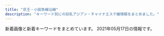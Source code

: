 ```yaml
---
title: "京王・小田急線沿線"
description: "キーワード別にの巨乳アジアン・チャイナエステ嬢情報をまとめました。"
---
```


新着画像と新着キーワードをまとめています。
2021年05月17日の情報です。

<DmmAffiliateIns />
<KeywordTable
  shops={
    [
    {
        "img_links": [
            "http://www.aroma-tsubaki.com/uploads/aromatsubaki/2011/11/e794bbe5838f-031.jpg",
            "http://www.aroma-tsubaki.com/uploads/aromatsubaki/2011/10/play3.jpg",
            "http://www.aroma-tsubaki.com/uploads/aromatsubaki/2011/10/play1.jpg",
            "http://www.aroma-tsubaki.com/uploads/aromatsubaki/2012/03/e794bbe5838f-1079.jpg",
            "http://www.aroma-tsubaki.com/uploads/aromatsubaki/2020/10/flash2.jpg",
            "http://www.aroma-tsubaki.com/uploads/aromatsubaki/2011/10/468x60.jpg",
            "http://www.aroma-tsubaki.com/uploads/aromatsubaki/2011/10/shouji.jpg",
            "http://www.aroma-tsubaki.com/uploads/aromatsubaki/2020/10/flash4.jpg",
            "http://www.aroma-tsubaki.com/uploads/aromatsubaki/2011/10/info.jpg",
            "http://www.aroma-tsubaki.com/uploads/aromatsubaki/2018/10/tel.jpg",
            "http://www.aroma-tsubaki.com/uploads/aromatsubaki/2020/10/flash1.jpg",
            "http://www.aroma-tsubaki.com/uploads/aromatsubaki/images/no-photo.jpg",
            "http://www.aroma-tsubaki.com/uploads/aromatsubaki/2020/10/top.jpg",
            "http://www.aroma-tsubaki.com/uploads/aromatsubaki/2011/10/play2.jpg",
            "http://www.aroma-tsubaki.com/uploads/aromatsubaki/2011/10/zi_link.jpg",
            "http://www.aroma-tsubaki.com/uploads/aromatsubaki/2020/10/flash3.jpg",
            "http://www.aroma-tsubaki.com/uploads/aromatsubaki/2012/05/e794bbe5838f-1623.jpg",
            "http://www.aroma-tsubaki.com/uploads/aromatsubaki/2020/10/flash6.jpg",
            "http://www.aroma-tsubaki.com/uploads/aromatsubaki/2020/10/flash5.jpg",
            "http://www.aroma-tsubaki.com/uploads/aromatsubaki/2012/10/e794bbe5838f-261.jpg",
            "http://www.aroma-tsubaki.com/uploads/aromatsubaki/2011/11/e794bbe5838f-029.jpg",
            "http://www.aroma-tsubaki.com/uploads/aromatsubaki/2011/10/play4.jpg"
        ],
        "name": "\u693f",
        "station": "\u4eac\u738b\u591a\u6469\u30bb\u30f3\u30bf\u30fc\u99c5\u897f\u53e3",
        "keywords": {
            "C": 9
        },
        "url": "http://aroma-tsubaki.com/"
    },
    {
        "station": "\u7b39\u585a\u99c5",
        "name": "\u30bd\u30d5\u30a3\u30a2\u2015",
        "url": "http://www.sasazukaest.xyz/",
        "keywords": {
            "C": 1,
            "87": 1,
            "91": 2,
            "D": 8,
            "E": 2,
            "89": 8
        },
        "img_links": [
            "http://www.sasazukaest.xyz/css/staff/staff00001-b.png",
            "http://www.sasazukaest.xyz/css/staff/staff07-ba.png",
            "http://www.sasazukaest.xyz/css/staff/staff00001.png",
            "http://www.sasazukaest.xyz/css/staff/staff16-a.png",
            "http://www.sasazukaest.xyz/css/staff/staff05.png",
            "http://www.sasazukaest.xyz/css/top004.jpg",
            "http://www.sasazukaest.xyz/css/staff/staff15.png",
            "http://www.sasazukaest.xyz/css/staff/staff07aa.png",
            "http://www.sasazukaest.xyz/css/staff/staff16-b.png",
            "http://www.sasazukaest.xyz/css/staff/staff10-a.png",
            "http://www.sasazukaest.xyz/css/nav/nav-003.png",
            "http://www.sasazukaest.xyz/css/staff/staff13-a.png",
            "http://www.sasazukaest.xyz/css/staff/staff11-a.png",
            "http://www.sasazukaest.xyz/css/staff/staff11-b.png",
            "http://www.sasazukaest.xyz/css/staff/staff10-b.png",
            "http://www.sasazukaest.xyz/css/staff/staff17-a.png",
            "http://www.sasazukaest.xyz/css/tel.png",
            "http://www.sasazukaest.xyz/css/staff/staff16.png",
            "http://www.sasazukaest.xyz/css/staff/staff17.png",
            "http://www.sasazukaest.xyz/css/staff/staff17-b.png",
            "http://www.sasazukaest.xyz/css/nav/nav-005.png",
            "http://www.sasazukaest.xyz/css/foot-tel.png",
            "http://www.sasazukaest.xyz/css/staff/staff07-aa.png",
            "http://www.sasazukaest.xyz/css/staff/staff14-b.png",
            "http://www.sasazukaest.xyz/css/staff/staff08-a.png",
            "http://www.sasazukaest.xyz/css/staff/staff15-b.png",
            "http://www.sasazukaest.xyz/css/staff/staff05-a.png",
            "http://www.sasazukaest.xyz/css/staff/staff14-a.png",
            "http://www.sasazukaest.xyz/css/nav/nav-002.png",
            "http://www.sasazukaest.xyz/css/nav/nav-001.png",
            "http://www.sasazukaest.xyz/css/top002.jpg",
            "http://www.sasazukaest.xyz/css/staff/staff00001-a.png",
            "http://www.sasazukaest.xyz/css/staff/staff13-b.png",
            "http://www.sasazukaest.xyz/css/staff/staff15-a.png",
            "http://www.sasazukaest.xyz/css/nav/nav-006.png",
            "http://www.sasazukaest.xyz/css/nav/nav-004.png",
            "http://www.sasazukaest.xyz/css/staff/staff00001-c.png",
            "http://www.sasazukaest.xyz/css/top04.jpg"
        ]
    },
    {
        "keywords": {
            "C": 7
        },
        "img_links": [
            "http://iyashien-est.com/images/index.jpg",
            "http://iyashien-est.com/girl/3.jpg",
            "http://iyashien-est.com/girl/9.jpg",
            "http://iyashien-est.com/girl/5.jpg",
            "http://iyashien-est.com/images/room/photo02.jpg",
            "http://iyashien-est.com/girl/8.jpg",
            "http://iyashien-est.com/girl/2.jpg",
            "http://iyashien-est.com/images/capinfo.jpg",
            "http://iyashien-est.com/images/room/photo04.jpg",
            "http://iyashien-est.com/girl/7.jpg",
            "http://iyashien-est.com/images/staff.jpg",
            "http://iyashien-est.com/images/room/photo01.jpg",
            "http://iyashien-est.com/girl/4.jpg",
            "http://iyashien-est.com/images/room/photo03.jpg",
            "http://iyashien-est.com/girl/16.jpg"
        ],
        "name": "\u7652\u3057\u82d1",
        "url": "http://iyashien-est.com/",
        "station": "\u5e9c\u4e2d\u99c5\u5357\u53e3"
    },
    {
        "name": "\u7e01",
        "keywords": {
            "87": 15,
            "D": 18,
            "86": 6,
            "C": 3
        },
        "url": "http://www.en.mensest.com/",
        "img_links": [
            "http://www.en.mensest.com/files/002.jpg",
            "http://www.en.mensest.com/files/003.jpg",
            "http://www.en.mensest.com/images/top.png",
            "http://www.en.mensest.com/files/005.jpg",
            "http://www.en.mensest.com/images/staff_s.png",
            "http://www.en.mensest.com/images/news.png",
            "http://www.en.mensest.com/files/007.jpg",
            "http://www.en.mensest.com/files/006.jpg",
            "http://www.en.mensest.com/images/evetop.png",
            "http://www.en.mensest.com/files/004.jpg",
            "http://www.en.mensest.com/files/001.jpg"
        ],
        "station": "\u4eac\u738b\u6c38\u5c71\u99c5\u5317\u53e3"
    },
    {
        "keywords": {
            "E": 47,
            "C": 14,
            "86": 7,
            "D": 34,
            "\u30bb\u30af\u30b7\u30fc": 2,
            "F": 7
        },
        "name": "\u30ec\u30a4\u30f3\u30dc\u30fc",
        "station": "\u5343\u6b73\u70cf\u5c71\u99c5\u5317\u53e3",
        "url": "https://es-relax.tokyo/",
        "img_links": [
            "https://es-relax.tokyo/wp-content/uploads/2020/02/88rainbow.jpg",
            "https://es-relax.tokyo/wp-content/uploads/2020/02/3rainbow-1.jpg",
            "https://es-relax.tokyo/wp-content/uploads/2020/02/4344rainbow.jpg",
            "https://es-relax.tokyo/wp-content/uploads/2020/02/67878rainbow.jpg",
            "https://es-relax.tokyo/wp-content/uploads/2020/02/5rainbow.jpg",
            "https://es-relax.tokyo/wp-content/uploads/2020/03/999rainbow.jpg",
            "https://es-relax.tokyo/wp-content/uploads/2020/02/87261rainbow.jpg",
            "https://es-relax.tokyo/wp-content/uploads/2020/02/897621rainbow.jpg",
            "https://es-relax.tokyo/wp-content/uploads/2020/02/1rainbow-1.jpg",
            "https://es-relax.tokyo/wp-content/uploads/2020/11/87621rainbow.jpg",
            "https://es-relax.tokyo/wp-content/uploads/2020/02/897621arainbow.jpg",
            "https://es-relax.tokyo/wp-content/uploads/2021/02/9876rainbow.jpg",
            "https://es-relax.tokyo/wp-content/themes/este/img/4.jpg",
            "https://es-relax.tokyo/wp-content/uploads/2020/02/99rainbow.jpg",
            "https://es-relax.tokyo/wp-content/uploads/2020/03/11111rainbow.jpg",
            "https://es-relax.tokyo/wp-content/uploads/2020/11/908271rainbow.jpg",
            "https://es-relax.tokyo/wp-content/uploads/2020/02/2rainbow.jpg",
            "https://es-relax.tokyo/wp-content/uploads/2020/02/1rainbow.jpg",
            "https://es-relax.tokyo/wp-content/uploads/2021/04/56786rainbow.jpg",
            "https://es-relax.tokyo/wp-content/uploads/2020/02/987sarainbow.jpg",
            "https://es-relax.tokyo/wp-content/uploads/2020/02/4rainbow.jpg",
            "https://es-relax.tokyo/wp-content/uploads/2020/02/111rainbow.jpg",
            "https://es-relax.tokyo/wp-content/uploads/2020/02/4321121rainbow.jpg",
            "https://es-relax.tokyo/wp-content/uploads/2020/02/555rainbow.jpg",
            "https://es-relax.tokyo/wp-content/uploads/2020/02/3334rainbow.jpg",
            "https://es-relax.tokyo/wp-content/uploads/2020/02/58743rainbow.jpg",
            "https://es-relax.tokyo/wp-content/uploads/2020/03/89761aarainbow.jpg",
            "https://es-relax.tokyo/wp-content/uploads/2020/03/7777rainbow.jpg",
            "https://es-relax.tokyo/wp-content/themes/este/img/1.jpg",
            "https://es-relax.tokyo/wp-content/uploads/2020/06/67543234rainbow.jpg",
            "https://es-relax.tokyo/wp-content/uploads/2020/04/111rainbow.jpg",
            "https://es-relax.tokyo/wp-content/themes/este/img/3.jpg",
            "https://es-relax.tokyo/wp-content/uploads/2020/07/982561rainbow.jpg",
            "https://es-relax.tokyo/wp-content/uploads/2020/02/7rainbow.jpg",
            "https://es-relax.tokyo/wp-content/uploads/2020/02/1211rainbow.jpg",
            "https://es-relax.tokyo/wp-content/themes/este/img/top-img04.png",
            "https://es-relax.tokyo/wp-content/themes/este/img/top-img02.png",
            "https://es-relax.tokyo/wp-content/uploads/2020/02/9rainbow.jpg",
            "https://es-relax.tokyo/wp-content/themes/este/img/2.jpg",
            "https://es-relax.tokyo/wp-content/themes/este/img/call.png",
            "https://es-relax.tokyo/wp-content/uploads/2020/02/22rainbow.jpg",
            "https://es-relax.tokyo/wp-content/uploads/2020/02/962781rainbow.jpg",
            "https://es-relax.tokyo/wp-content/themes/este/img/tel_footer.png",
            "https://es-relax.tokyo/wp-content/uploads/2020/04/6566rainbow.jpg",
            "https://es-relax.tokyo/wp-content/uploads/2020/10/11rainbow.jpg",
            "https://es-relax.tokyo/wp-content/themes/este/img/top-img01a.png",
            "https://es-relax.tokyo/wp-content/uploads/2020/02/7rainbow-1.jpg",
            "https://es-relax.tokyo/wp-content/uploads/2020/03/777rainbow.jpg",
            "https://es-relax.tokyo/wp-content/uploads/2020/02/8976251rainbow.jpg",
            "https://es-relax.tokyo/wp-content/uploads/2020/02/4576rainbow.jpg",
            "https://es-relax.tokyo/wp-content/uploads/2020/02/55rainbow.jpg",
            "https://es-relax.tokyo/wp-content/themes/este/img/top-img01.png",
            "https://es-relax.tokyo/wp-content/uploads/2020/02/3rainbow.jpg",
            "https://es-relax.tokyo/wp-content/uploads/2020/12/87612rainbow.jpg",
            "https://es-relax.tokyo/wp-content/uploads/2020/02/66rainbow.jpg",
            "https://es-relax.tokyo/wp-content/uploads/2020/02/654516rainbow.jpg",
            "https://es-relax.tokyo/wp-content/themes/este/img/top-img01b.png",
            "https://es-relax.tokyo/wp-content/uploads/2021/05/q1324876rainbow.jpg",
            "https://es-relax.tokyo/wp-content/themes/este/img/tel_header.png"
        ]
    },
    {
        "name": "\u30ad\u30e5\u30a2\u30e9\u30b9",
        "station": "\u4e0b\u9ad8\u4e95\u6238\u99c5\u897f\u53e3",
        "keywords": {},
        "url": "http://cure-as.ests.jp/",
        "img_links": []
    },
    {
        "img_links": [
            "http://www.ainoyuwaku.esturl.com/files/004.jpg",
            "http://www.ainoyuwaku.esturl.com/files/005-02.jpg",
            "http://www.ainoyuwaku.esturl.com/files/003.jpg",
            "http://www.ainoyuwaku.esturl.com/photo_news/upimg/31737608bbd71ade4d_0.jpg",
            "http://www.ainoyuwaku.esturl.com/files/005.jpg",
            "http://www.ainoyuwaku.esturl.com/files/001.jpg",
            "http://www.ainoyuwaku.esturl.com/img/ac1.jpg",
            "http://www.ainoyuwaku.esturl.com/img/top_sm.jpg",
            "http://www.ainoyuwaku.esturl.com/img/spacer900x360.png",
            "http://www.ainoyuwaku.esturl.com/img/top.jpg",
            "http://www.ainoyuwaku.esturl.com/files/003-02.jpg",
            "http://www.ainoyuwaku.esturl.com/img/ac2.jpg",
            "http://www.ainoyuwaku.esturl.com/files/002.jpg",
            "http://www.ainoyuwaku.esturl.com/files/002-02.jpg",
            "http://www.ainoyuwaku.esturl.com/files/004-02.jpg",
            "http://www.ainoyuwaku.esturl.com/files/001-02.jpg"
        ],
        "name": "\u611b\u306e\u8a98\u60d1",
        "keywords": {
            "86": 16,
            "D": 32,
            "87": 24,
            "C": 34
        },
        "url": "http://www.ainoyuwaku.esturl.com/",
        "station": "\u660e\u5927\u524d\u99c5\u4e2d\u592e\u53e3"
    },
    {
        "name": "\u8776\u821e",
        "station": "\u5343\u6b73\u8239\u6a4b\u99c5\u5357\u53e3",
        "url": "http://salon-rlx.com/",
        "keywords": {},
        "img_links": []
    },
    {
        "img_links": [
            "http://sweet-heart.work/images/interior_t.png",
            "http://sweet-heart.work/images/4.jpg",
            "http://sweet-heart.work/img/mimi1.jpg",
            "http://sweet-heart.work/images/att.png",
            "http://sweet-heart.work/images/int2.jpg",
            "http://sweet-heart.work/img/yien2.jpg",
            "http://sweet-heart.work/images/b2.jpg",
            "http://sweet-heart.work/images/sys.jpg",
            "http://sweet-heart.work/images/int1.jpg",
            "http://sweet-heart.work/img/rina2.jpg",
            "http://sweet-heart.work/images/5.jpg",
            "http://sweet-heart.work/images/1.jpg",
            "http://sweet-heart.work/img/risan1.jpg",
            "http://sweet-heart.work/images/3.jpg",
            "http://sweet-heart.work/images/2.jpg",
            "http://sweet-heart.work/images/tr.jpg",
            "http://sweet-heart.work/images/head.jpg",
            "http://sweet-heart.work/img/moe1.jpg",
            "http://sweet-heart.work/images/b1.jpg",
            "http://sweet-heart.work/img/risan2.jpg",
            "http://sweet-heart.work/img/moe3.jpg",
            "http://sweet-heart.work/images/ta.jpg",
            "http://sweet-heart.work/images/mobile.jpg",
            "http://sweet-heart.work/images/news.jpg",
            "http://sweet-heart.work/images/staff_t.png",
            "http://sweet-heart.work/img/yien1.jpg",
            "http://sweet-heart.work/img/rina1.jpg",
            "http://sweet-heart.work/img/moe2.jpg"
        ],
        "station": "\u5e9c\u4e2d\u99c5\u5317\u53e3",
        "name": "Sweet Heart",
        "url": "http://sweet-heart.work/",
        "keywords": {}
    },
    {
        "keywords": {},
        "name": "Look at me",
        "url": "http://est70.xyz/lam/",
        "station": "\u7a32\u7530\u5824\u99c5",
        "img_links": [
            "http://est70.xyz/lam/images/button-6.png",
            "http://est70.xyz/lam/images/tel-bar.png",
            "http://est70.xyz/lam/girl/g06.png",
            "http://est70.xyz/lam/images/button-5.png",
            "http://est70.xyz/lam/images/tt.png",
            "http://est70.xyz/lam/images/button-1.png",
            "http://est70.xyz/lam/girl/5.jpg",
            "http://est70.xyz/lam/images/button-2.png",
            "http://est70.xyz/lam/images/concept.png",
            "http://est70.xyz/lam/images/button-3.png",
            "http://est70.xyz/lam/girl/4.jpg",
            "http://est70.xyz/lam/images/button-4.png",
            "http://est70.xyz/lam/girl/g03.png",
            "http://est70.xyz/lam/girl/g04.png",
            "http://est70.xyz/lam/girl/3.jpg",
            "http://est70.xyz/lam/girl/6.jpg",
            "http://est70.xyz/lam/images/footer.png"
        ]
    },
    {
        "station": "\u660e\u5927\u524d\u99c5\u4e2d\u592e\u53e3",
        "url": "http://massage-relax.pink/",
        "img_links": [
            "http://massage-relax.pink/images/img-therapistt.jpg",
            "http://massage-relax.pink/images/img-therapist.jpg",
            "http://massage-relax.pink/images/txt-header-phonet.png",
            "http://massage-relax.pink/images/img-header-mainvisual01.jpg",
            "http://massage-relax.pink/images/cg05.jpg",
            "http://massage-relax.pink/images/cg01.jpg",
            "http://massage-relax.pink/images/acc.jpg",
            "http://massage-relax.pink/images/ttl-conceptt.png",
            "http://massage-relax.pink/images/cg07.jpg",
            "http://massage-relax.pink/images/ttl-qrf.png",
            "http://massage-relax.pink/images/ttl-qrt.png",
            "http://massage-relax.pink/images/cg12.jpg",
            "http://massage-relax.pink/images/bg-image-consept02.png",
            "http://massage-relax.pink/images/cg09.jpg",
            "http://massage-relax.pink/images/qr.jpg",
            "http://massage-relax.pink/images/ttl-information.png",
            "http://massage-relax.pink/images/txt-header-storeinfo.png",
            "http://massage-relax.pink/images/ttl-concept2t.png",
            "http://massage-relax.pink/images/cg08.jpg",
            "http://massage-relax.pink/images/img-linkt.jpg",
            "http://massage-relax.pink/images/bg-image-consept.png",
            "http://massage-relax.pink/images/cg11.jpg",
            "http://massage-relax.pink/images/ttl-informationt.png",
            "http://massage-relax.pink/images/bnr-sp-campaign01.jpg",
            "http://massage-relax.pink/images/ttl-pickup.png",
            "http://massage-relax.pink/images/img-header-mainvisual01t.jpg",
            "http://massage-relax.pink/images/ttl-qr.png",
            "http://massage-relax.pink/images/bnr-campaign01.jpg",
            "http://massage-relax.pink/images/ttl-concept.png",
            "http://massage-relax.pink/images/img-link.jpg",
            "http://massage-relax.pink/images/cg10.jpg",
            "http://massage-relax.pink/images/txt-header-phone.png",
            "http://massage-relax.pink/images/ttl-concept2.png",
            "http://massage-relax.pink/images/cg03.jpg",
            "http://massage-relax.pink/images/txt-footer-copyright.png",
            "http://massage-relax.pink/images/ttl-pickupt.png",
            "http://massage-relax.pink/images/cg02.jpg",
            "http://massage-relax.pink/images/ttl-therapist.png",
            "http://massage-relax.pink/images/ttl-link.png"
        ],
        "keywords": {
            "86": 1,
            "E": 4,
            "D": 36
        },
        "name": "U\uff06ME"
    },
    {
        "url": "https://moe.ests.jp/",
        "keywords": {
            "86": 7,
            "C": 10,
            "87": 8,
            "D": 15
        },
        "station": "\u8abf\u5e03\u99c5\u6771\u53e3",
        "img_links": [
            "https://moe.ests.jp/images/room1.jpg",
            "https://moe.ests.jp/images/themes/blue/s_zysx.png",
            "https://moe.ests.jp/images/themes/blue/s_news.png",
            "https://moe.ests.jp/images/themes/blue/r3.jpg",
            "https://moe.ests.jp/images/themes/blue/no1.png",
            "https://moe.ests.jp/images/themes/blue/mobile.jpg",
            "https://moe.ests.jp/images/themes/blue/s_newface.png",
            "https://moe.ests.jp/photos/sites/63/2021/04/2021041103094038.jpg",
            "https://moe.ests.jp/images/themes/blue/s_ranking.png",
            "https://moe.ests.jp/images/room4.jpg",
            "https://moe.ests.jp/images/themes/blue/line.png",
            "https://moe.ests.jp/photos/sites/63/2021/04/202104110309386.jpg",
            "https://moe.ests.jp/images/room2.jpg",
            "https://moe.ests.jp/photos/sites/63/2021/04/202104110309399.jpg",
            "https://moe.ests.jp/images/themes/blue/s_pickup.png",
            "https://moe.ests.jp/images/themes/blue/no2.png",
            "https://moe.ests.jp/images/themes/blue/s_staff.png",
            "https://moe.ests.jp/photos/sites/63/2021/04/2021041103093931.jpg",
            "https://moe.ests.jp/images/room3.jpg"
        ],
        "name": "\u840c"
    },
    {
        "station": "\u5411\u30f6\u4e18\u904a\u5712\u99c5\u5357\u53e3",
        "url": "http://asu-ka.net/",
        "keywords": {
            "C": 23,
            "86": 10
        },
        "img_links": [
            "http://asu-ka.net/images/staff4.jpg",
            "http://asu-ka.net/images/movie.jpg",
            "http://asu-ka.net/images/staff2.jpg",
            "http://asu-ka.net/images/s_link.jpg",
            "http://asu-ka.net/images/room4.jpg",
            "http://asu-ka.net/images/staff0.jpg",
            "http://asu-ka.net/images/girl-z1.jpg",
            "http://asu-ka.net/images/mobile.jpg",
            "http://asu-ka.net/images/room1.jpg",
            "http://asu-ka.net/images/s_news.jpg",
            "http://asu-ka.net/images/girl-z2.jpg",
            "http://asu-ka.net/images/s_staff.jpg",
            "http://asu-ka.net/images/room3.jpg",
            "http://asu-ka.net/images/s_chedule.jpg",
            "http://asu-ka.net/images/nei_bj2.jpg",
            "http://asu-ka.net/images/staff1.jpg",
            "http://asu-ka.net/images/tel.jpg",
            "http://asu-ka.net/images/room2.jpg",
            "http://asu-ka.net/images/staff3.jpg"
        ],
        "name": "\u6afb\u59eb"
    },
    {
        "keywords": {
            "C": 23,
            "86": 10
        },
        "url": "http://cinderella-princess.net",
        "img_links": [
            "http://cinderella-princess.net/images/s_chedule.jpg",
            "http://cinderella-princess.net/images/mobile.jpg",
            "http://cinderella-princess.net/images/s_link.jpg",
            "http://cinderella-princess.net/images/staff0.jpg",
            "http://cinderella-princess.net/images/s_staff.jpg",
            "http://cinderella-princess.net/images/staff3.jpg",
            "http://cinderella-princess.net/images/staff2.jpg",
            "http://cinderella-princess.net/images/staff4.jpg",
            "http://cinderella-princess.net/images/movie.jpg",
            "http://cinderella-princess.net/images/girl-z1.jpg",
            "http://cinderella-princess.net/images/s_news.jpg",
            "http://cinderella-princess.net/images/room2.jpg",
            "http://cinderella-princess.net/links/esthe-summit.jpg",
            "http://cinderella-princess.net/images/girl-z2.jpg",
            "http://cinderella-princess.net/images/room3.jpg",
            "http://cinderella-princess.net/images/room4.jpg",
            "http://cinderella-princess.net/images/staff1.jpg",
            "http://cinderella-princess.net/images/room1.jpg",
            "http://cinderella-princess.net/images/tel.jpg",
            "http://cinderella-princess.net/images/nei_bj2.jpg"
        ],
        "name": "\u30ea\u30e9\u30af\u30bc\u30fc\u30b7\u30e7\u30f3\u6075",
        "station": "\u767e\u5408\u30f6\u4e18\u99c5\u5317\u53e3"
    },
    {
        "img_links": [
            "http://hatagayalove.xyz/files/023d289.jpg",
            "http://hatagayalove.xyz/images/topf705.jpg",
            "http://hatagayalove.xyz/images/topd289.jpg",
            "http://hatagayalove.xyz/files/021-02d289.jpg",
            "http://hatagayalove.xyz/files/020caf5.jpg",
            "http://hatagayalove.xyz/files/019-03f705.jpg",
            "http://hatagayalove.xyz/files/023-03d289.jpg",
            "http://hatagayalove.xyz/files/021b7ea.jpg",
            "http://hatagayalove.xyz/files/002caf5.jpg",
            "http://hatagayalove.xyz/images/backlist.jpg",
            "http://hatagayalove.xyz/images/news1.jpg",
            "http://hatagayalove.xyz/files/020b7ea.jpg",
            "http://hatagayalove.xyz/files/019b7ea.jpg",
            "http://hatagayalove.xyz/files/020-02011d.jpg",
            "http://hatagayalove.xyz/files/023b7ea.jpg",
            "http://hatagayalove.xyz/files/023-02d289.jpg",
            "http://hatagayalove.xyz/files/003b7ea.jpg",
            "http://hatagayalove.xyz/images/girl_bt.jpg",
            "http://hatagayalove.xyz/files/003caf5.jpg",
            "http://hatagayalove.xyz/files/002-02d289.jpg",
            "http://hatagayalove.xyz/files/019f705.jpg",
            "http://hatagayalove.xyz/images/topcaf5.jpg",
            "http://hatagayalove.xyz/images/staff_line.jpg",
            "http://hatagayalove.xyz/files/021d289.jpg",
            "http://hatagayalove.xyz/files/00338e3.jpg",
            "http://hatagayalove.xyz/files/020-03011d.jpg",
            "http://hatagayalove.xyz/images/top011d.jpg",
            "http://hatagayalove.xyz/files/002d289.jpg",
            "http://hatagayalove.xyz/images/top38e3.jpg",
            "http://hatagayalove.xyz/images/top60df.jpg",
            "http://hatagayalove.xyz/files/003-0238e3.jpg",
            "http://hatagayalove.xyz/files/001caf5.jpg",
            "http://hatagayalove.xyz/files/001b7ea.jpg",
            "http://hatagayalove.xyz/files/021-03d289.jpg",
            "http://hatagayalove.xyz/files/003-0338e3.jpg",
            "http://hatagayalove.xyz/files/002b7ea.jpg",
            "http://hatagayalove.xyz/files/020011d.jpg",
            "http://hatagayalove.xyz/files/001-0238e3.jpg",
            "http://hatagayalove.xyz/files/023caf5.jpg",
            "http://hatagayalove.xyz/files/019caf5.jpg",
            "http://hatagayalove.xyz/images/bjs3.jpg",
            "http://hatagayalove.xyz/files/019-02f705.jpg",
            "http://hatagayalove.xyz/files/002-03d289.jpg",
            "http://hatagayalove.xyz/files/00138e3.jpg",
            "http://hatagayalove.xyz/images/pick.jpg",
            "http://hatagayalove.xyz/files/001-0338e3.jpg",
            "http://hatagayalove.xyz/images/topb7ea.jpg",
            "http://hatagayalove.xyz/files/021caf5.jpg"
        ],
        "name": "\u6708\u306e\u96eb",
        "url": "http://hatagayalove.xyz/",
        "station": "\u5e61\u30f6\u8c37\u99c5\u5317\u53e3",
        "keywords": {
            "90": 2,
            "87": 6,
            "88": 6,
            "D": 6,
            "E": 6,
            "F": 2
        }
    },
    {
        "keywords": {
            "84": 9,
            "88": 3,
            "85": 3,
            "86": 2,
            "83": 3
        },
        "img_links": [
            "http://space.iyasi.me/images/staff1.jpg",
            "http://space.iyasi.me/layer/images/top/top_02.jpg",
            "http://space.iyasi.me/images/1.jpg",
            "http://space.iyasi.me/images/staff20a.jpg",
            "http://space.iyasi.me/images/top1.jpg",
            "http://space.iyasi.me/images/staff16a.jpg",
            "http://space.iyasi.me/images/ser3.jpg",
            "http://space.iyasi.me/images/staff16b.jpg",
            "http://space.iyasi.me/images/staff_bj1.png",
            "http://space.iyasi.me/layer/images/top/top_03.jpg",
            "http://space.iyasi.me/images/info.png",
            "http://space.iyasi.me/layer/images/top/top_04.jpg",
            "http://space.iyasi.me/images/top2.jpg",
            "http://space.iyasi.me/images/staff13a.jpg",
            "http://space.iyasi.me/images/staff_bj4.png",
            "http://space.iyasi.me/images/s_info.png",
            "http://space.iyasi.me/images/ser4.jpg",
            "http://space.iyasi.me/layer/images/top/top_08.png",
            "http://space.iyasi.me/images/staff21a.jpg",
            "http://space.iyasi.me/images/staff7.jpg",
            "http://space.iyasi.me/images/staff18a.jpg",
            "http://space.iyasi.me/images/ser1.jpg",
            "http://space.iyasi.me/images/staff1a.jpg",
            "http://space.iyasi.me/images/staff17a.jpg",
            "http://space.iyasi.me/images/wenzi-staff.png",
            "http://space.iyasi.me/layer/images/top.jpg",
            "http://space.iyasi.me/layer/images/top/top_06.jpg",
            "http://space.iyasi.me/images/ser2.jpg",
            "http://space.iyasi.me/layer/images/top/top_05.jpg",
            "http://space.iyasi.me/layer/images/top/top_01.jpg",
            "http://space.iyasi.me/images/s_service.png"
        ],
        "station": "\u8056\u8e5f\u685c\u30f6\u4e18\u99c5\u6771\u53e3",
        "name": "\u7652\u3057\u7a7a\u9593",
        "url": "http://space.iyasi.me/"
    },
    {
        "name": "Angel Class\uff5e\u30a8\u30f3\u30b8\u30a7\u30eb\u30af\u30e9\u30b9",
        "station": "\u5343\u6b73\u70cf\u5c71\u99c5\u5317\u53e3",
        "url": "http://www.vivi.esjp.site/",
        "img_links": [
            "http://www.vivi.esjp.site/files/002.jpg",
            "http://www.vivi.esjp.site/images/staff_line.png",
            "http://www.vivi.esjp.site/files/002-02.jpg",
            "http://www.vivi.esjp.site/images/girl-z1.jpg",
            "http://www.vivi.esjp.site/images/shop/shop03.jpg",
            "http://www.vivi.esjp.site/files/005.jpg",
            "http://www.vivi.esjp.site/files/003-02.jpg",
            "http://www.vivi.esjp.site/images/girl-z2.jpg",
            "http://www.vivi.esjp.site/files/001.jpg",
            "http://www.vivi.esjp.site/images/shop/shop04.jpg",
            "http://www.vivi.esjp.site/images/bj3.png",
            "http://www.vivi.esjp.site/images/mobile.jpg",
            "http://www.vivi.esjp.site/files/004.jpg",
            "http://www.vivi.esjp.site/files/001-02.jpg",
            "http://www.vivi.esjp.site/files/005-02.jpg",
            "http://www.vivi.esjp.site/images/shop/shop01.jpg",
            "http://www.vivi.esjp.site/images/link_line.png",
            "http://www.vivi.esjp.site/files/004-02.jpg",
            "http://www.vivi.esjp.site/images/top.png",
            "http://www.vivi.esjp.site/images/shop/shop02.jpg",
            "http://www.vivi.esjp.site/files/003.jpg",
            "http://www.vivi.esjp.site/images/top_sche.png"
        ],
        "keywords": {
            "88": 2,
            "D": 4,
            "87": 3,
            "C": 1
        }
    },
    {
        "name": "Lovely",
        "img_links": [
            "http://almond.ests.jp/photos/sites/24/2020/12/2020121413001762.jpg",
            "http://almond.ests.jp/photos/sites/24/2020/11/2020113018465254.jpg",
            "http://almond.ests.jp/images/line2.png",
            "http://almond.ests.jp/images/top.png",
            "http://almond.ests.jp/photos/sites/24/2020/11/2020113018465490.jpg",
            "http://almond.ests.jp/images/acc1.jpg",
            "http://almond.ests.jp/photos/sites/24/2020/11/2020113018465067.jpg",
            "http://almond.ests.jp/images/s_staff.png",
            "http://almond.ests.jp/images/line1.jpg",
            "http://almond.ests.jp/images/s_news.jpg",
            "http://almond.ests.jp/photos/sites/24/2021/03/2021032511211062.jpg",
            "http://almond.ests.jp/photos/sites/24/2020/11/2020113018465347.jpg",
            "http://almond.ests.jp/photos/sites/24/2021/05/2021051312433326.jpg",
            "http://almond.ests.jp/images/line.jpg",
            "http://almond.ests.jp/images/s_face.png",
            "http://almond.ests.jp/images/nstaff1.jpg",
            "http://almond.ests.jp/images/s_acc.jpg",
            "http://almond.ests.jp/images/mobile.jpg"
        ],
        "station": "\u5343\u6b73\u70cf\u5c71\u99c5\u5357\u53e3",
        "url": "http://almond.ests.jp/",
        "keywords": {
            "C": 11,
            "85": 2,
            "D": 5,
            "87": 1,
            "86": 2
        }
    },
    {
        "station": "\u3064\u3064\u3058\u30f6\u4e18\u99c5\u5317\u53e3",
        "keywords": {
            "E": 1,
            "87": 1,
            "84": 1,
            "C": 1
        },
        "name": "\u30eb\u30fc\u30ca",
        "url": "http://luna.ebb.jp/",
        "img_links": [
            "http://luna.ebb.jp/images/nav_link03.png",
            "http://luna.ebb.jp/2/uploadimg/1620482919.jpg",
            "http://luna.ebb.jp/images/nav_link04.png",
            "http://luna.ebb.jp/images/tel.png",
            "http://luna.ebb.jp/images/nav_link06.png",
            "http://luna.ebb.jp/2/uploadimg/1620482826.jpg",
            "http://luna.ebb.jp/images/nav_link05.png",
            "http://luna.ebb.jp/images/tit_pick.png",
            "http://luna.ebb.jp/images/pagetop.png",
            "http://luna.ebb.jp/images/nav_link01.png",
            "http://luna.ebb.jp/images/nav_link02.png",
            "http://luna.ebb.jp/images/side_mobile.jpg",
            "http://luna.ebb.jp/2/uploadimg/1620491495.jpeg",
            "http://luna.ebb.jp/images/call.png"
        ]
    },
    {
        "keywords": {
            "90": 1,
            "86": 1,
            "92": 1,
            "C": 1,
            "D": 1,
            "E": 1
        },
        "name": "Sicily",
        "url": "http://sicily.estheya.com/",
        "img_links": [
            "http://sicily.estheya.com/css/staff/staff02.jpg",
            "http://sicily.estheya.com/css/staff/staff03.jpg",
            "http://sicily.estheya.com/css/staff/staff01.jpg",
            "http://sicily.estheya.com/images/call.png",
            "http://sicily.estheya.com/css/m-top04.jpg",
            "http://sicily.estheya.com/css/cam01.jpg",
            "http://sicily.estheya.com/css/m-head.jpg"
        ],
        "station": "\u767b\u6238\u99c5\u751f\u7530\u7dd1\u5730\u53e3"
    },
    {
        "keywords": {},
        "url": "http://xn--cckzerb5br7a.com/",
        "station": "\u660e\u5927\u524d\u99c5\u4e2d\u592e\u53e3",
        "name": "Free Style \uff5e\u30d5\u30ea\u30fc\u30b9\u30bf\u30a4\u30eb\uff5e",
        "img_links": []
    },
    {
        "station": "\u767b\u6238\u99c5\u751f\u7530\u7dd1\u5730\u53e3",
        "url": "http://simiru.work/",
        "img_links": [
            "http://simiru.work/uploads/allimg/210217/1-21021G45K7.jpg",
            "http://simiru.work/uploads/allimg/210217/1-21021G45S1.jpg",
            "http://simiru.work/uploads/210217/1-21021G45Q5O1.jpg",
            "http://simiru.work/uploads/allimg/210317/1-21031GA150.jpg",
            "http://simiru.work/uploads/200706/1-200F6153052L7.jpg",
            "http://simiru.work/uploads/allimg/210217/1-21021G45911.jpg",
            "http://simiru.work/uploads/210217/1-21021G45Z0R1.jpg",
            "http://simiru.work/uploads/200707/1-200FG022542H.jpg",
            "http://simiru.work/webstyle/gobottom.png",
            "http://simiru.work/uploads/210317/1-21031GA40b18.jpg",
            "http://simiru.work/uploads/allimg/210317/1-21031GA253.jpg",
            "http://simiru.work/uploads/200706/1-200F6162A1116.jpg",
            "http://simiru.work/uploads/200706/1-200F616262aV.jpg",
            "http://simiru.work/uploads/210317/1-21031GA143332.jpg",
            "http://simiru.work/uploads/200706/1-200F6162531Y9.png",
            "http://simiru.work/uploads/210317/1-21031GT511233.jpg",
            "http://simiru.work/uploads/210217/1-21021G45JWU.jpg",
            "http://simiru.work/uploads/allimg/210317/1-21031GA417.jpg",
            "http://simiru.work/uploads/210317/1-21031GA244V4.jpg"
        ],
        "name": "\u30b9\u30df\u30ec",
        "keywords": {
            "E": 9,
            "86": 2,
            "88": 10,
            "D": 3
        }
    },
    {
        "img_links": [
            "http://lucky-one.jpn.mn/photos/sites/44/2021/04/2021040809393049.jpg",
            "http://lucky-one.jpn.mn/photos/sites/44/2021/04/2021040809375736.jpg",
            "http://lucky-one.jpn.mn/images/themes/blue/line.png",
            "http://lucky-one.jpn.mn/photos/sites/44/2021/04/2021040809431373.jpg",
            "http://lucky-one.jpn.mn/images/themes/blue/s_pickup.png",
            "http://lucky-one.jpn.mn/photos/sites/44/2021/04/2021040809401068.jpg",
            "http://lucky-one.jpn.mn/photos/sites/44/2021/04/2021040809404287.jpg",
            "http://lucky-one.jpn.mn/images/themes/blue/s_ranking.png",
            "http://lucky-one.jpn.mn/images/room4.jpg",
            "http://lucky-one.jpn.mn/images/room3.jpg",
            "http://lucky-one.jpn.mn/photos/sites/44/2021/04/2021040809411939.jpg",
            "http://lucky-one.jpn.mn/photos/sites/44/2021/04/2021040809384593.jpg",
            "http://lucky-one.jpn.mn/images/themes/blue/s_link.png",
            "http://lucky-one.jpn.mn/images/themes/blue/mobile.jpg",
            "http://lucky-one.jpn.mn/photos/sites/44/2021/04/2021040809431346.jpg",
            "http://lucky-one.jpn.mn/photos/sites/44/2021/04/2021040809393275.jpg",
            "http://lucky-one.jpn.mn/images/room2.jpg",
            "http://lucky-one.jpn.mn/images/themes/blue/r3.jpg",
            "http://lucky-one.jpn.mn/images/themes/blue/no1.png",
            "http://lucky-one.jpn.mn/photos/sites/44/2021/04/2021040809375410.jpg",
            "http://lucky-one.jpn.mn/photos/sites/44/2021/04/2021040809400982.jpg",
            "http://lucky-one.jpn.mn/photos/sites/44/2021/04/2021040809380020.jpg",
            "http://lucky-one.jpn.mn/photos/sites/44/2021/04/202104080943116.jpg",
            "http://lucky-one.jpn.mn/images/themes/blue/s_news.png",
            "http://lucky-one.jpn.mn/images/themes/blue/s_zysx.png",
            "http://lucky-one.jpn.mn/images/themes/blue/no2.png",
            "http://lucky-one.jpn.mn/photos/sites/44/2021/04/2021040809400714.jpg",
            "http://lucky-one.jpn.mn/photos/sites/44/2021/04/2021040809431450.jpg",
            "http://lucky-one.jpn.mn/images/themes/blue/s_staff.png",
            "http://lucky-one.jpn.mn/images/room1.jpg",
            "http://lucky-one.jpn.mn/photos/sites/44/2021/04/2021040809431618.jpg",
            "http://lucky-one.jpn.mn/images/themes/blue/s_newface.png",
            "http://lucky-one.jpn.mn/photos/sites/44/2021/04/2021040809400869.jpg",
            "http://lucky-one.jpn.mn/photos/sites/44/2021/04/202104080940066.jpg",
            "http://lucky-one.jpn.mn/photos/sites/44/2021/04/202104080937565.jpg",
            "http://lucky-one.jpn.mn/photos/sites/44/2021/04/2021040809572110.jpg"
        ],
        "station": "\u5e9c\u4e2d\u99c5\u5357\u53e3",
        "url": "http://lucky-one.jpn.mn/",
        "keywords": {
            "87": 4,
            "86": 7,
            "88": 4,
            "C": 20,
            "E": 4,
            "83": 4,
            "D": 21,
            "85": 10
        },
        "name": "\u30a2\u30ed\u30de\u30b8\u30e5\u30e9\u30af"
    },
    {
        "url": "http://pandora.estheya.com/",
        "keywords": {
            "C": 2,
            "90": 1,
            "87": 1,
            "88": 1,
            "92": 1,
            "E": 3,
            "91": 1
        },
        "station": "\u8abf\u5e03\u99c5\u5317\u53e3",
        "img_links": [
            "http://pandora.estheya.com/css/nav/nav-004.jpg",
            "http://pandora.estheya.com/css/osusume01.jpg",
            "http://pandora.estheya.com/css/baner.jpg",
            "http://pandora.estheya.com/css/staff/staff07.jpg",
            "http://pandora.estheya.com/css/staff/staff06.jpg",
            "http://pandora.estheya.com/css/top-left02.jpg",
            "http://pandora.estheya.com/css/staff/staff02.jpg",
            "http://pandora.estheya.com/css/cam01.jpg",
            "http://pandora.estheya.com/css/staff/staff04.jpg",
            "http://pandora.estheya.com/css/tel.png",
            "http://pandora.estheya.com/css/nav/nav-003.jpg",
            "http://pandora.estheya.com/css/nav/nav-002.jpg",
            "http://pandora.estheya.com/css/staff/staff05.jpg",
            "http://pandora.estheya.com/css/nav/nav-005.jpg",
            "http://pandora.estheya.com/css/nav/nav-006.jpg",
            "http://pandora.estheya.com/css/nav/nav-001.jpg"
        ],
        "name": "Pandora -\u30d1\u30f3\u30c9\u30e9-"
    },
    {
        "keywords": {
            "\u4e73": 2
        },
        "name": "Honey \uff5e\u30cf\u30cb\u30fc\uff5e",
        "url": "http://www.chiretuyiabo.xyz/",
        "img_links": [
            "http://www.chiretuyiabo.xyz/webstyle/m1.jpg",
            "http://www.chiretuyiabo.xyz/uploads/201116/1-201116092320547.jpg",
            "http://www.chiretuyiabo.xyz/webstyle/rsubt1.png",
            "http://www.chiretuyiabo.xyz/uploads/201116/1-2011160926104Z.jpg",
            "http://www.chiretuyiabo.xyz/webstyle/rsubt6.png",
            "http://www.chiretuyiabo.xyz/uploads/210115/1-21011511145KM.jpg",
            "http://www.chiretuyiabo.xyz/uploads/210115/1-21011511143V36.jpg",
            "http://www.chiretuyiabo.xyz/webstyle/m2.jpg",
            "http://www.chiretuyiabo.xyz/uploads/allimg/201124/1-201124091002.jpg",
            "http://www.chiretuyiabo.xyz/uploads/210115/1-21011511141CY.jpg",
            "http://www.chiretuyiabo.xyz/webstyle/rsubt7.png",
            "http://www.chiretuyiabo.xyz/uploads/201116/1-201116092H2128.jpg",
            "http://www.chiretuyiabo.xyz/webstyle/rsubt4.png",
            "http://www.chiretuyiabo.xyz/webstyle/m6.jpg",
            "http://www.chiretuyiabo.xyz/webstyle/slider-img001.jpg",
            "http://www.chiretuyiabo.xyz/webstyle/tel2.png",
            "http://www.chiretuyiabo.xyz/uploads/201116/1-201116092632O1.jpg",
            "http://www.chiretuyiabo.xyz/webstyle/m4.jpg",
            "http://www.chiretuyiabo.xyz/webstyle/rsubt3.png",
            "http://www.chiretuyiabo.xyz/uploads/210115/1-210115112K52S.jpg",
            "http://www.chiretuyiabo.xyz/webstyle/rsubt2.png",
            "http://www.chiretuyiabo.xyz/uploads/200706/1-200F6153052L7.jpg",
            "http://www.chiretuyiabo.xyz/uploads/210115/1-210115111210154.jpg",
            "http://www.chiretuyiabo.xyz/uploads/allimg/201105/1-201105125636.jpg",
            "http://www.chiretuyiabo.xyz/webstyle/rsubt5.png",
            "http://www.chiretuyiabo.xyz/uploads/201116/1-201116092F09D.jpg",
            "http://www.chiretuyiabo.xyz/uploads/210115/1-210115111154J0.jpg"
        ],
        "station": "JR\u7a32\u7530\u5824\u99c5"
    },
    {
        "url": "http://www.ginnosuzu.relaxjp.info/",
        "name": "\u9280\u306e\u9234",
        "img_links": [
            "http://www.ginnosuzu.relaxjp.info/images/s1.png",
            "http://www.ginnosuzu.relaxjp.info/images/int1.jpg",
            "http://www.ginnosuzu.relaxjp.info/images/int2.jpg",
            "http://www.ginnosuzu.relaxjp.info/files/001.jpg",
            "http://www.ginnosuzu.relaxjp.info/images/sys.jpg",
            "http://www.ginnosuzu.relaxjp.info/images/interior_t.jpg",
            "http://www.ginnosuzu.relaxjp.info/images/int3.jpg",
            "http://www.ginnosuzu.relaxjp.info/files/002.jpg",
            "http://www.ginnosuzu.relaxjp.info/files/003.jpg",
            "http://www.ginnosuzu.relaxjp.info/images/news.png",
            "http://www.ginnosuzu.relaxjp.info/images/mobile.jpg",
            "http://www.ginnosuzu.relaxjp.info/images/tg.jpg",
            "http://www.ginnosuzu.relaxjp.info/images/h_line.jpg",
            "http://www.ginnosuzu.relaxjp.info/images/tel.jpg",
            "http://www.ginnosuzu.relaxjp.info/images/head.jpg",
            "http://www.ginnosuzu.relaxjp.info/images/staff_t.jpg"
        ],
        "station": "\u5e9c\u4e2d\u99c5",
        "keywords": {
            "D": 2,
            "87": 1,
            "86": 2,
            "C": 1
        }
    },
    {
        "keywords": {},
        "url": "http://www.gokuyu.work/",
        "img_links": [
            "http://www.gokuyu.work/images/tr.jpg",
            "http://www.gokuyu.work/sp/staff/yuna.jpg",
            "http://www.gokuyu.work/sp/staff/miki.jpg",
            "http://www.gokuyu.work/sp/staff/rina.jpg",
            "http://www.gokuyu.work/staff/ayu.jpg",
            "http://www.gokuyu.work/images/sys.jpg",
            "http://www.gokuyu.work/images/head.jpg",
            "http://www.gokuyu.work/sp/img/ruru1.jpg",
            "http://www.gokuyu.work/sp/img/aya1.jpg",
            "http://www.gokuyu.work/sp/images/ac1.jpg",
            "http://www.gokuyu.work/sp/img/moe1.jpg",
            "http://www.gokuyu.work/sp/menu/top.jpg",
            "http://www.gokuyu.work/img/aya1.jpg",
            "http://www.gokuyu.work/staff/moe.jpg",
            "http://www.gokuyu.work/sp/images/ta.jpg",
            "http://www.gokuyu.work/sp/staff/aya.jpg",
            "http://www.gokuyu.work/sp/menu/staff.jpg",
            "http://www.gokuyu.work/sp/img/yuna1.jpg",
            "http://www.gokuyu.work/sp/images/staff_t.jpg",
            "http://www.gokuyu.work/sp/images/sys.jpg",
            "http://www.gokuyu.work/images/ta.jpg",
            "http://www.gokuyu.work/sp/images/news.jpg",
            "http://www.gokuyu.work/staff/ruru.jpg",
            "http://www.gokuyu.work/images/rec.jpg",
            "http://www.gokuyu.work/sp/img/miki1.jpg",
            "http://www.gokuyu.work/images/int1.jpg",
            "http://www.gokuyu.work/img/yuna1.jpg",
            "http://www.gokuyu.work/sp/img/rina1.jpg",
            "http://www.gokuyu.work/img/rina1.jpg",
            "http://www.gokuyu.work/images/int2.jpg",
            "http://www.gokuyu.work/sp/staff/ayu.jpg",
            "http://www.gokuyu.work/images/tg_t.jpg",
            "http://www.gokuyu.work/images/b1.jpg",
            "http://www.gokuyu.work/images/b2.jpg",
            "http://www.gokuyu.work/images/interior_t.jpg",
            "http://www.gokuyu.work/sp/images/tel.jpg",
            "http://www.gokuyu.work/sp/images/newsb.png",
            "http://www.gokuyu.work/staff/aya.jpg",
            "http://www.gokuyu.work/images/news_t.jpg",
            "http://www.gokuyu.work/sp/images/rec.jpg",
            "http://www.gokuyu.work/images/concept.jpg",
            "http://www.gokuyu.work/sp/img/ayu1.jpg",
            "http://www.gokuyu.work/sp/staff/moe.jpg",
            "http://www.gokuyu.work/staff/yuna.jpg",
            "http://www.gokuyu.work/img/miki1.jpg",
            "http://www.gokuyu.work/staff/rina.jpg",
            "http://www.gokuyu.work/sp/images/topgirl.jpg",
            "http://www.gokuyu.work/sp/images/interior_t.jpg",
            "http://www.gokuyu.work/sp/images/int1.jpg",
            "http://www.gokuyu.work/sp/images/footer.jpg",
            "http://www.gokuyu.work/sp/images/head.jpg",
            "http://www.gokuyu.work/img/ayu1.jpg",
            "http://www.gokuyu.work/img/moe1.jpg",
            "http://www.gokuyu.work/images/sm.jpg",
            "http://www.gokuyu.work/images/staff_t.jpg",
            "http://www.gokuyu.work/images/newsb.png",
            "http://www.gokuyu.work/img/ruru1.jpg",
            "http://www.gokuyu.work/sp/images/int2.jpg",
            "http://www.gokuyu.work/staff/miki.jpg",
            "http://www.gokuyu.work/sp/staff/ruru.jpg"
        ],
        "name": "\u7652",
        "station": "\u767b\u6238\u99c5\u591a\u6469\u5ddd\u53e3"
    },
    {
        "img_links": [
            "http://www.yuyurando.xyz/images/index-yuyu_03.jpg",
            "http://www.yuyurando.xyz/images/staff/2.jpg",
            "http://www.yuyurando.xyz/images/staff/momo.jpg",
            "http://www.yuyurando.xyz/images/index-yuyu_05.jpg",
            "http://www.yuyurando.xyz/images/index-yuyu_20.jpg",
            "http://www.yuyurando.xyz/images/index-yuyu_12.jpg",
            "http://www.yuyurando.xyz/images/staff/1.jpg",
            "http://www.yuyurando.xyz/images/staff/4.jpg",
            "http://www.yuyurando.xyz/images/shop/527385908605281370.jpg",
            "http://www.yuyurando.xyz/images/index-otona_20.jpg",
            "http://www.yuyurando.xyz/images/staff/nana2.jpg",
            "http://www.yuyurando.xyz/images/index-yuyu_17.jpg",
            "http://www.yuyurando.xyz/images/lanmu/lanmu-sys.jpg",
            "http://www.yuyurando.xyz/images/staff/mi.png",
            "http://www.yuyurando.xyz/images/index-yuyu_09.jpg",
            "http://www.yuyurando.xyz/images/lanmu/lanmu-staff.jpg",
            "http://www.yuyurando.xyz/images/staff/rei.jpg"
        ],
        "station": "\u8056\u8e5f\u685c\u30f6\u4e18\u99c5\u6771\u53e3",
        "url": "http://www.yuyurando.xyz/",
        "keywords": {},
        "name": "\u60a0\u3005\u30e9\u30f3\u30c9"
    },
    {
        "station": "\u5343\u6b73\u8239\u6a4b\u99c5\u5317\u53e3",
        "url": "http://www.mens-chitose.com/",
        "name": "\u5065\u5eb7\u697d",
        "keywords": {
            "D": 3,
            "86": 3
        },
        "img_links": [
            "http://www.mens-chitose.com/images/coverParts.png",
            "http://www.mens-chitose.com/images/attention.png",
            "http://www.mens-chitose.com/files/013.jpg",
            "http://www.mens-chitose.com/images/concept.jpg",
            "http://www.mens-chitose.com/files/011.jpg",
            "http://www.mens-chitose.com/images/info.jpg",
            "http://www.mens-chitose.com/images/infoSlide01.jpg",
            "http://www.mens-chitose.com/files/001.jpg"
        ]
    },
    {
        "keywords": {
            "C": 16
        },
        "img_links": [
            "http://arm-relax.com/staff/eri/01.jpg",
            "http://arm-relax.com/pic/topimg2.jpg",
            "http://arm-relax.com/i/files/homeimg.jpg",
            "http://arm-relax.com/staff/mimi/01mb.jpg",
            "http://arm-relax.com/img/ttl_link.png",
            "http://arm-relax.com/staff/mimi/01.jpg",
            "http://arm-relax.com/staff/yumi/01.jpg",
            "http://arm-relax.com/staff/mika/01mb.jpg",
            "http://arm-relax.com/img/ttl_mobile.png",
            "http://arm-relax.com/staff/mika/01.jpg",
            "http://arm-relax.com/pic/topimg1.jpg",
            "http://arm-relax.com/img/ttl_recbnr.png",
            "http://arm-relax.com/staff/eri/01mb.jpg",
            "http://arm-relax.com/staff/yumi/01mb.jpg",
            "http://arm-relax.com/staff/yuri/01mb.jpg",
            "http://arm-relax.com/staff/yuri/01.jpg",
            "http://arm-relax.com/pic/head.png",
            "http://arm-relax.com/staff/aya/01.jpg",
            "http://arm-relax.com/img/ttl_staff.png",
            "http://arm-relax.com/staff/aya/01mb.jpg"
        ],
        "name": "\u96c5\u30fb\u307f\u3084\u3073",
        "url": "http://arm-relax.com/",
        "station": "\u5e9c\u4e2d\u99c5\u5357\u53e3"
    },
    {
        "station": "\u3064\u3064\u3058\u30f6\u4e18\u99c5\u5317\u53e3",
        "name": "\u82b1\u306e\u9999",
        "keywords": {
            "88": 1,
            "87": 1,
            "86": 4
        },
        "img_links": [
            "http://relax-esthe.net/img/t3.jpg",
            "http://relax-esthe.net/img/cg3.jpg",
            "http://relax-esthe.net/img/rb.png",
            "http://relax-esthe.net/img/mx.png",
            "http://relax-esthe.net/img/t1.jpg",
            "http://relax-esthe.net/img/r1.jpg",
            "http://relax-esthe.net/img/t5.jpg",
            "http://relax-esthe.net/img/t4.jpg",
            "http://relax-esthe.net/img/r3.jpg",
            "http://relax-esthe.net/img/top.png",
            "http://relax-esthe.net/img/r2.jpg",
            "http://relax-esthe.net/img/t2.jpg",
            "http://relax-esthe.net/img/cg1.jpg",
            "http://relax-esthe.net/img/cg10.jpg",
            "http://relax-esthe.net/img/cg7.jpg",
            "http://relax-esthe.net/img/cg2.jpg",
            "http://relax-esthe.net/img/no.png",
            "http://relax-esthe.net/img/cg4.jpg"
        ],
        "url": "http://relax-esthe.net/"
    },
    {
        "keywords": {
            "\u30bb\u30af\u30b7\u30fc": 15
        },
        "url": "http://www.sexy.masg.info/",
        "name": "\u30bb\u30af\u30b7\u30fc\u30ac\u30fc\u30eb",
        "img_links": [
            "http://www.sexy.masg.info/images/tel.png",
            "http://www.sexy.masg.info/images/top01.png",
            "http://www.sexy.masg.info/files/004.jpg",
            "http://www.sexy.masg.info/files/009.jpg",
            "http://www.sexy.masg.info/photo_news/upimg/51915605bf3089d1a1_0.jpg",
            "http://www.sexy.masg.info/files/006.jpg",
            "http://www.sexy.masg.info/images/osusume01.png",
            "http://www.sexy.masg.info/images/nav-002.png",
            "http://www.sexy.masg.info/photo_news/upimg/546976073e91843a25_0.jpg",
            "http://www.sexy.masg.info/files/002.jpg",
            "http://www.sexy.masg.info/files/001.jpg",
            "http://www.sexy.masg.info/images/nav-006.png",
            "http://www.sexy.masg.info/images/top003.png",
            "http://www.sexy.masg.info/photo_news/upimg/148456098c3d489495_1.jpg",
            "http://www.sexy.masg.info/images/nav-005.png",
            "http://www.sexy.masg.info/files/010.jpg",
            "http://www.sexy.masg.info/images/nav-001.png",
            "http://www.sexy.masg.info/photo_news/upimg/51915605bf3089d1a1_1.jpg",
            "http://www.sexy.masg.info/files/007.jpg",
            "http://www.sexy.masg.info/images/nav-004.png",
            "http://www.sexy.masg.info/photo_news/upimg/546976073e91843a25_1.jpg",
            "http://www.sexy.masg.info/files/003.jpg",
            "http://www.sexy.masg.info/images/top02-left.png",
            "http://www.sexy.masg.info/files/008.jpg",
            "http://www.sexy.masg.info/photo_news/upimg/148456098c3d489495_0.jpg",
            "http://www.sexy.masg.info/images/nav-003.png"
        ],
        "station": "\u3064\u3064\u3058\u30f6\u4e18\u99c5\u5357\u53e3"
    },
    {
        "keywords": {
            "\u30bb\u30af\u30b7\u30fc": 2
        },
        "url": "https://es-tonix.com/",
        "name": "TONIX",
        "station": "\u5e9c\u4e2d\u99c5\u5357\u53e3",
        "img_links": [
            "https://es-tonix.com/wp-content/uploads/2021/04/695FB2FD-141C-435D-9A3E-6720BF5516F0.jpeg",
            "https://es-tonix.com/wp-content/themes/este/img/top-img03a.png",
            "https://es-tonix.com/wp-content/themes/este/img/4.jpg",
            "https://es-tonix.com/wp-content/themes/este/img/top-img01a.png",
            "https://es-tonix.com/wp-content/themes/este/img/top-img05.png",
            "https://es-tonix.com/wp-content/themes/este/img/tel_header.png",
            "https://es-tonix.com/wp-content/uploads/2021/04/5B2F80E2-4F72-4135-B8F3-286BB45A4044.jpeg",
            "https://es-tonix.com/wp-content/uploads/2021/04/EBF139A6-A306-4E96-941A-32B836D41A85.jpeg",
            "https://es-tonix.com/wp-content/themes/este/img/2.jpg",
            "https://es-tonix.com/wp-content/themes/este/img/3.jpg",
            "https://es-tonix.com/wp-content/themes/este/img/top-img06.png",
            "https://es-tonix.com/wp-content/themes/este/img/top-img02.png",
            "https://es-tonix.com/wp-content/uploads/2021/04/9305A578-6EB1-4009-BBAE-2316F94E2C0C.jpeg",
            "https://es-tonix.com/wp-content/themes/este/img/1.jpg",
            "https://es-tonix.com/wp-content/themes/este/img/call.png",
            "https://es-tonix.com/wp-content/themes/este/img/top-img01b.png",
            "https://es-tonix.com/wp-content/uploads/2021/04/E3FFBFAE-89B4-43A7-BA90-1482DDEF744E.jpeg",
            "https://es-tonix.com/wp-content/uploads/2021/04/692B597B-1CEB-42C9-8F8A-9CDE197A3C46.jpeg",
            "https://es-tonix.com/wp-content/themes/este/img/top-img07.png",
            "https://es-tonix.com/wp-content/uploads/2017/12/222222222222222221.jpg",
            "https://es-tonix.com/wp-content/themes/este/img/tel_footer.png",
            "https://es-tonix.com/wp-content/uploads/2021/04/10891220-2F30-4B76-B8DC-35ED21FF2CC5.jpeg",
            "https://es-tonix.com/wp-content/uploads/2021/04/CC5657CA-78F6-4890-9761-08D817F164A3.jpeg",
            "https://es-tonix.com/wp-content/themes/este/img/top-img04.png",
            "https://es-tonix.com/wp-content/uploads/2021/04/4EBE72EF-2B90-4F07-BE48-47A9FAA85450.jpeg"
        ]
    },
    {
        "img_links": [
            "https://hobo100per.jpn.vin/photos/sites/64/2020/11/2020111302073452.jpg",
            "https://hobo100per.jpn.vin/images/s_staff.jpg",
            "https://hobo100per.jpn.vin/images/s_topics.jpg",
            "https://hobo100per.jpn.vin/photos/sites/64/2020/10/2020102607255898.jpg",
            "https://hobo100per.jpn.vin/images/mobile.jpg",
            "https://hobo100per.jpn.vin/images/1.png",
            "https://hobo100per.jpn.vin/photos/sites/64/2021/02/2021022309221643.jpg",
            "https://hobo100per.jpn.vin/photos/sites/64/2020/10/2020102607255738.jpg",
            "https://hobo100per.jpn.vin/photos/sites/64/2021/01/202101160211441.jpg",
            "https://hobo100per.jpn.vin/images/top.png",
            "https://hobo100per.jpn.vin/photos/sites/64/2021/02/2021021405253880.jpg",
            "https://hobo100per.jpn.vin/images/s_face.jpg",
            "https://hobo100per.jpn.vin/images/room2.jpg",
            "https://hobo100per.jpn.vin/photos/sites/64/2021/02/2021020403220683.jpg",
            "https://hobo100per.jpn.vin/photos/sites/64/2021/03/2021031502514054.jpg",
            "https://hobo100per.jpn.vin/images/s_link.jpg",
            "https://hobo100per.jpn.vin/images/end.png",
            "https://hobo100per.jpn.vin/images/news_bj1.jpg",
            "https://hobo100per.jpn.vin/photos/sites/64/2021/05/2021051105251986.jpg",
            "https://hobo100per.jpn.vin/images/room4.jpg",
            "https://hobo100per.jpn.vin/images/face_bj2.jpg",
            "https://hobo100per.jpn.vin/images/room3.jpg",
            "https://hobo100per.jpn.vin/photos/sites/64/2021/04/2021040902115754.jpg",
            "https://hobo100per.jpn.vin/photos/sites/64/2020/10/2020102607255792.jpg",
            "https://hobo100per.jpn.vin/photos/sites/64/2020/12/2020120204102727.jpg",
            "https://hobo100per.jpn.vin/images/room1.jpg",
            "https://hobo100per.jpn.vin/photos/sites/64/2020/10/2020102607255627.jpg",
            "https://hobo100per.jpn.vin/images/news_bj3.jpg"
        ],
        "keywords": {
            "87": 90,
            "D": 165,
            "83": 15,
            "85": 30,
            "C": 45,
            "E": 15,
            "84": 60
        },
        "name": "\u307b\u307c100%",
        "station": "\u5343\u6b73\u70cf\u5c71\u99c5\u5317\u53e3",
        "url": "https://hobo100per.jpn.vin/"
    },
    {
        "station": "\u8056\u8e5f\u685c\u30f6\u4e18\u99c5\u6771\u53e3",
        "keywords": {
            "E": 4,
            "86": 6,
            "87": 8,
            "D": 10
        },
        "img_links": [
            "http://soleil.ebb.jp/2/uploadimg/1617698425.jpg",
            "http://soleil.ebb.jp/2/uploadimg/1617699964.jpg",
            "http://soleil.ebb.jp/2/uploadimg/1617698146.jpg",
            "http://soleil.ebb.jp/2/uploadimg/1617698243.jpg",
            "http://soleil.ebb.jp/ryoukihyo.png",
            "http://soleil.ebb.jp/2/uploadimg/1617698216.jpg",
            "http://soleil.ebb.jp/nbj2.jpg",
            "http://soleil.ebb.jp/s_news.jpg",
            "http://soleil.ebb.jp/int1.png",
            "http://soleil.ebb.jp/s_staff.jpg",
            "http://soleil.ebb.jp/2/uploadimg/1618790342.jpg",
            "http://soleil.ebb.jp/2/uploadimg/1617698276.jpg",
            "http://soleil.ebb.jp/end.png",
            "http://soleil.ebb.jp/mens-esthe1.png",
            "http://soleil.ebb.jp/top.png"
        ],
        "name": "SOLEIL \uff5e\u30bd\u30ec\u30a4\u30e6\uff5e",
        "url": "http://soleil.ebb.jp/"
    },
    {
        "img_links": [
            "https://tama-mensesthe.com/room/esthe3.jpg",
            "https://tama-mensesthe.com/staff/aya-s1.jpg",
            "https://tama-mensesthe.com/menu/info.png",
            "https://tama-mensesthe.com/staff/coco-l1.jpg",
            "https://tama-mensesthe.com/2020/10/06/aya-s1.jpg",
            "https://kannai-mensesthe.com/images/footer-l.png",
            "https://tama-mensesthe.com/staff/momo-s1.jpg",
            "https://tama-mensesthe.com/room/esthe2.jpg",
            "https://tama-mensesthe.com/staff/yumi-l1.jpg",
            "https://kannai-mensesthe.com//images/footer-r.png",
            "https://tama-mensesthe.com/staff/eri-s1.jpg",
            "https://tama-mensesthe.com/button/blog.png",
            "https://tama-mensesthe.com/staff/mirai-s1.jpg",
            "https://tama-mensesthe.com/staff/miki-s1.jpg",
            "https://tama-mensesthe.com/staff/nana-l1.jpg",
            "https://tama-mensesthe.com/staff/eri-l1.jpg",
            "https://hamamatsucho-esthe.work/icon/facebook.png",
            "https://tama-mensesthe.com/2020/10/06/mirai-s1.jpg",
            "https://tama-mensesthe.com/staff/momo-s2.jpg",
            "https://tama-mensesthe.com/2019/12/25/miki-s1.jpg",
            "https://tama-mensesthe.com/images/footer-l.png",
            "https://tama-mensesthe.com/images/main-sp.jpg",
            "https://tama-mensesthe.com/button/staff.png",
            "https://tama-mensesthe.com/staff/miki-l1.jpg",
            "https://tama-mensesthe.com/staff/momo-l1.jpg",
            "https://tama-mensesthe.com/images/flower.png",
            "https://tama-mensesthe.com/menu/blog.png",
            "https://tama-mensesthe.com/staff/yumi-s1.jpg",
            "https://tama-mensesthe.com/staff/coco-s1.jpg",
            "https://tama-mensesthe.com/images/header3.png",
            "https://tama-mensesthe.com/button/home.png",
            "https://tama-mensesthe.com/staff/momo-l2.jpg",
            "https://hamamatsucho-esthe.work/icon/twitter.png",
            "https://tama-mensesthe.com/staff/yuri-s1.jpg",
            "https://tama-mensesthe.com/staff/nana-s1.jpg",
            "https://tama-mensesthe.com/staff/mimi-l1.jpg",
            "https://tama-mensesthe.com/room/esthe1.jpg",
            "https://tama-mensesthe.com/2020/10/24/yumi-s1.jpg",
            "https://tama-mensesthe.com/staff/aya-l1.jpg",
            "https://tama-mensesthe.com/link/mens-esthe.png",
            "https://tama-mensesthe.com/images/main1.jpg",
            "https://tama-mensesthe.com/staff/yuyu-l1.jpg",
            "https://hamamatsucho-esthe.work/icon/line.png",
            "https://tama-mensesthe.com/2020/07/04/eri-s1.jpg",
            "https://tama-mensesthe.com//images/footer-r.png",
            "https://tama-mensesthe.com/staff/mimi-s1.jpg",
            "https://tama-mensesthe.com/menu/home.png",
            "https://tama-mensesthe.com/2020/01/15/momo-s1.jpg",
            "https://tama-mensesthe.com/staff/yuri-l1.jpg",
            "https://tama-mensesthe.com/images/clear.png",
            "https://tama-mensesthe.com/staff/mirai-l1.jpg",
            "https://tama-mensesthe.com/icon/yelp.png",
            "https://tama-mensesthe.com/staff/yuyu-s1.jpg",
            "https://tama-mensesthe.com/menu/staff.png"
        ],
        "url": "https://tama-mensesthe.com/",
        "station": "\u8056\u8e5f\u685c\u30f6\u4e18\u99c5\u897f\u53e3",
        "name": "Lotus \uff5e\u30ed\u30fc\u30bf\u30b9\uff5e",
        "keywords": {
            "87": 10,
            "86": 10,
            "88": 10,
            "92": 20,
            "90": 60
        }
    },
    {
        "url": "http://ruby.iest.info/",
        "keywords": {},
        "name": "Ruby\u30fb\u30eb\u30d3\u30fc",
        "img_links": [],
        "station": "\u767b\u6238\u99c5\u751f\u7530\u7dd1\u5730\u53e3"
    },
    {
        "name": "Olive \uff5e\u30aa\u30ea\u30fc\u30d6\uff5e",
        "url": "http://www.fuwa.work/",
        "keywords": {},
        "station": "\u5e9c\u4e2d\u99c5\u5317\u53e3",
        "img_links": [
            "http://www.fuwa.work/images/staff_t.png",
            "http://www.fuwa.work/staff/miki.jpg",
            "http://www.fuwa.work/img/moe2.jpg",
            "http://www.fuwa.work/img/risan1.jpg",
            "http://www.fuwa.work/images/info.png",
            "http://www.fuwa.work/images/news.jpg",
            "http://www.fuwa.work/images/int2.png",
            "http://www.fuwa.work/images/line.png",
            "http://www.fuwa.work/images/sys1.jpg",
            "http://www.fuwa.work/staff/risan.jpg",
            "http://www.fuwa.work/staff/mimi.jpg",
            "http://www.fuwa.work/img/moe1.jpg",
            "http://www.fuwa.work/images/rec.jpg",
            "http://www.fuwa.work/images/head.jpg",
            "http://www.fuwa.work/img/mimi1.jpg",
            "http://www.fuwa.work/img/risan2.jpg",
            "http://www.fuwa.work/images/sys3.jpg",
            "http://www.fuwa.work/images/interior_t.png",
            "http://www.fuwa.work/images/sys2.jpg",
            "http://www.fuwa.work/images/int1.png",
            "http://www.fuwa.work/staff/moe.jpg",
            "http://www.fuwa.work/images/mobile.jpg",
            "http://www.fuwa.work/img/miki1.jpg",
            "http://www.fuwa.work/images/sys4.png"
        ]
    },
    {
        "name": "\u685c \uff5e\u30b5\u30af\u30e9\uff5e",
        "keywords": {
            "83": 3,
            "85": 3,
            "86": 6,
            "84": 3
        },
        "url": "http://sakura.iyasi.me/",
        "img_links": [
            "http://sakura.iyasi.me/layer/images/top/top_04.jpg",
            "http://sakura.iyasi.me/images/ser2.jpg",
            "http://sakura.iyasi.me/images/staff_04.jpg",
            "http://sakura.iyasi.me/layer/images/top/top_06.jpg",
            "http://sakura.iyasi.me/images/staff_02.jpg",
            "http://sakura.iyasi.me/layer/images/top/top_03.jpg",
            "http://sakura.iyasi.me/images/staff_bj4.png",
            "http://sakura.iyasi.me/images/top2.jpg",
            "http://sakura.iyasi.me/layer/images/top/top_08.png",
            "http://sakura.iyasi.me/images/staff_03.jpg",
            "http://sakura.iyasi.me/layer/images/top/top_01.jpg",
            "http://sakura.iyasi.me/images/wenzi-staff.png",
            "http://sakura.iyasi.me/layer/images/top/top_05.jpg",
            "http://sakura.iyasi.me/images/staff_01.jpg",
            "http://sakura.iyasi.me/layer/images/top.jpg",
            "http://sakura.iyasi.me/images/s_service.png",
            "http://sakura.iyasi.me/images/1.jpg",
            "http://sakura.iyasi.me/images/info.png",
            "http://sakura.iyasi.me/images/s_info.png",
            "http://sakura.iyasi.me/images/staff_06.jpg",
            "http://sakura.iyasi.me/images/ser3.jpg",
            "http://sakura.iyasi.me/images/ser4.jpg",
            "http://sakura.iyasi.me/images/top1.jpg",
            "http://sakura.iyasi.me/images/ser1.jpg",
            "http://sakura.iyasi.me/images/staff_bj1.png",
            "http://sakura.iyasi.me/layer/images/top/top_02.jpg"
        ],
        "station": "\u5343\u6b73\u70cf\u5c71\u99c5\u5357\u53e3"
    },
    {
        "url": "http://cocoro.estheya.com/",
        "name": "COCORO",
        "station": "\u5411\u30f6\u4e18\u904a\u5712\u99c5",
        "img_links": [
            "http://cocoro.estheya.com/css/staff/staff01.jpg",
            "http://cocoro.estheya.com/css/staff/staff02.jpg",
            "http://cocoro.estheya.com/css/m-top04.jpg",
            "http://cocoro.estheya.com/css/m-head.jpg",
            "http://cocoro.estheya.com/css/cam01.jpg",
            "http://cocoro.estheya.com/css/staff/staff03.jpg",
            "http://cocoro.estheya.com/images/call.png"
        ],
        "keywords": {
            "92": 1,
            "D": 1,
            "90": 1,
            "86": 1,
            "E": 1,
            "C": 1
        }
    },
    {
        "img_links": [
            "http://www.kousei-jyunen.com/images/top-munu-1_05.jpg",
            "http://www.kousei-jyunen.com/images/index_qr.jpg",
            "http://www.kousei-jyunen.com/images/top-1_03.jpg",
            "http://www.kousei-jyunen.com/images/top-munu-1_02.jpg",
            "http://www.kousei-jyunen.com/images/staff.jpg",
            "http://www.kousei-jyunen.com/images/top-ib.jpg",
            "http://www.kousei-jyunen.com/images/news.jpg",
            "http://www.kousei-jyunen.com/images/top-munu-2_05.jpg",
            "http://www.kousei-jyunen.com/flash.jpg",
            "http://www.kousei-jyunen.com/images/top-munu-1_03.jpg",
            "http://www.kousei-jyunen.com/images/top-1_02.jpg",
            "http://www.kousei-jyunen.com/images/top-munu-2_04.jpg",
            "http://www.kousei-jyunen.com/images/top-1_05.jpg",
            "http://www.kousei-jyunen.com/images/top-munu-2_01.jpg",
            "http://www.kousei-jyunen.com/images/sys.jpg",
            "http://www.kousei-jyunen.com/images/sta.jpg",
            "http://www.kousei-jyunen.com/images/top-1_01.jpg",
            "http://www.kousei-jyunen.com/images/top-munu-1_01.jpg",
            "http://www.kousei-jyunen.com/images/top-munu-2_03.jpg",
            "http://www.kousei-jyunen.com/images/info.jpg",
            "http://www.kousei-jyunen.com/images/top-1_04.jpg",
            "http://www.kousei-jyunen.com/images/top-munu-1_04.jpg",
            "http://www.kousei-jyunen.com/images/top-munu-2_02.jpg"
        ],
        "url": "http://www.kousei-jyunen.com/",
        "station": "\u6210\u57ce\u5b66\u5712\u524d\u99c5",
        "keywords": {},
        "name": "\u6f64\u5712"
    },
    {
        "keywords": {
            "D": 4,
            "85": 2,
            "86": 1,
            "87": 1
        },
        "url": "http://www.perfect-plan.iesjp.com/",
        "station": "\u7b39\u585a\u99c5\u5317\u53e3",
        "img_links": [
            "http://www.perfect-plan.iesjp.com/files/005.jpg",
            "http://www.perfect-plan.iesjp.com/images/staff.png",
            "http://www.perfect-plan.iesjp.com/images/left01.png",
            "http://www.perfect-plan.iesjp.com/files/008.jpg",
            "http://www.perfect-plan.iesjp.com/images/flash.jpg",
            "http://www.perfect-plan.iesjp.com/images/ta.png",
            "http://www.perfect-plan.iesjp.com/images/interior.png",
            "http://www.perfect-plan.iesjp.com/images/interior_bg.png",
            "http://www.perfect-plan.iesjp.com/images/mobile.png",
            "http://www.perfect-plan.iesjp.com/files/007.jpg",
            "http://www.perfect-plan.iesjp.com/files/001.jpg",
            "http://www.perfect-plan.iesjp.com/images/top.png"
        ],
        "name": "\u30d1\u30fc\u30d5\u30a7\u30af\u30c8\u30fb\u30d7\u30e9\u30f3"
    },
    {
        "url": "http://gakuen.iest.info/",
        "img_links": [
            "http://gakuen.iest.info/photos/sites/2/2020/12/2020120714105839.jpg",
            "http://gakuen.iest.info/photos/sites/2/2020/01/2020011113280929.jpg",
            "http://gakuen.iest.info/images/staff_bj3.jpg",
            "http://gakuen.iest.info/images/top.jpg",
            "http://gakuen.iest.info/photos/sites/2/2020/03/2020031917023498.jpg",
            "http://gakuen.iest.info/photos/sites/2/2021/02/2021020213584868.jpg",
            "http://gakuen.iest.info/photos/sites/2/2020/03/2020031710530315.jpg",
            "http://gakuen.iest.info/photos/sites/2/2020/02/2020022712294123.jpg",
            "http://gakuen.iest.info/photos/sites/2/2020/03/2020031710530298.jpg",
            "http://gakuen.iest.info/photos/sites/2/2020/01/2020012313114295.jpg",
            "http://gakuen.iest.info/photos/sites/2/2020/03/202003121411072.jpg",
            "http://gakuen.iest.info/photos/sites/2/2021/03/2021030315013351.jpg",
            "http://gakuen.iest.info/photos/sites/2/2020/01/2020011414544936.jpg",
            "http://gakuen.iest.info/photos/sites/2/2020/06/2020061616280157.jpg",
            "http://gakuen.iest.info/photos/sites/2/2020/12/2020121712262192.jpg",
            "http://gakuen.iest.info/images/2.jpg",
            "http://gakuen.iest.info/photos/sites/2/2021/01/2021013015404587.jpg",
            "http://gakuen.iest.info/photos/sites/2/2020/05/202005211902408.jpg",
            "http://gakuen.iest.info/photos/sites/2/2020/07/2020073112251978.jpg",
            "http://gakuen.iest.info/photos/sites/2/2020/01/2020012918400879.jpg",
            "http://gakuen.iest.info/photos/sites/2/2019/05/2019050913134067.jpg",
            "http://gakuen.iest.info/photos/sites/2/2020/02/202002181030244.jpg",
            "http://gakuen.iest.info/photos/sites/2/2020/03/2020032315452568.jpg",
            "http://gakuen.iest.info/photos/sites/2/2020/02/202002061519106.jpg",
            "http://gakuen.iest.info/photos/sites/2/2019/07/2019070814045162.jpg",
            "http://gakuen.iest.info/images/news1.jpg",
            "http://gakuen.iest.info/photos/sites/2/2019/03/2019032815331529.jpg",
            "http://gakuen.iest.info/images/s_staff.jpg",
            "http://gakuen.iest.info/photos/sites/2/2020/02/2020021810302988.jpg",
            "http://gakuen.iest.info/photos/sites/2/2018/12/2018122016365886.jpg",
            "http://gakuen.iest.info/photos/sites/2/2020/05/2020052119024816.jpg",
            "http://gakuen.iest.info/photos/sites/2/2019/03/2019030516090063.jpg",
            "http://gakuen.iest.info/photos/sites/2/2019/04/2019042412405867.jpg",
            "http://gakuen.iest.info/images/info.jpg",
            "http://gakuen.iest.info/photos/sites/2/2019/12/2019122012395148.jpg",
            "http://gakuen.iest.info/photos/sites/2/2020/05/2020050117553339.jpg",
            "http://gakuen.iest.info/images/dairy1.jpg",
            "http://gakuen.iest.info/photos/sites/2/2020/02/2020021810301874.jpg",
            "http://gakuen.iest.info/photos/sites/2/2018/12/2018122016370328.jpg",
            "http://gakuen.iest.info/photos/sites/2/2020/04/2020042017530271.jpg",
            "http://gakuen.iest.info/photos/sites/2/2020/04/2020040617563893.jpg",
            "http://gakuen.iest.info/images/info2.jpg",
            "http://gakuen.iest.info/photos/sites/2/2020/07/2020072016533176.jpg",
            "http://gakuen.iest.info/images/s_link.jpg",
            "http://gakuen.iest.info/photos/sites/2/2021/01/2021011710180345.jpg",
            "http://gakuen.iest.info/photos/sites/2/2021/01/2021011710180481.jpg",
            "http://gakuen.iest.info/photos/sites/2/2020/02/202002181926092.jpg",
            "http://gakuen.iest.info/photos/sites/2/2019/08/2019081415474742.jpg",
            "http://gakuen.iest.info/photos/sites/2/2018/12/2018120914092113.jpg",
            "http://gakuen.iest.info/images/pick.jpg",
            "http://gakuen.iest.info/photos/sites/2/2020/04/2020042017530931.jpg",
            "http://gakuen.iest.info/photos/sites/2/2020/03/2020030612170589.jpg",
            "http://gakuen.iest.info/photos/sites/2/2021/01/2021011710180186.jpg",
            "http://gakuen.iest.info/photos/sites/2/2020/01/2020012313114828.jpg",
            "http://gakuen.iest.info/photos/sites/2/2020/01/2020012313115328.jpg",
            "http://gakuen.iest.info/images/1.jpg",
            "http://gakuen.iest.info/photos/sites/2/2019/02/2019022817325825.jpg",
            "http://gakuen.iest.info/photos/sites/2/2019/03/2019033017261438.jpg",
            "http://gakuen.iest.info/photos/sites/2/2020/09/2020093013013880.jpg",
            "http://gakuen.iest.info/photos/sites/2/2020/04/202004131442543.jpg",
            "http://gakuen.iest.info/photos/sites/2/2020/03/2020032310123163.jpg",
            "http://gakuen.iest.info/photos/sites/2/2020/01/202001201156212.jpg",
            "http://gakuen.iest.info/photos/sites/2/2018/12/2018122016370867.jpg",
            "http://gakuen.iest.info/images/staff0.jpg",
            "http://gakuen.iest.info/images/mobile.jpg",
            "http://gakuen.iest.info/photos/sites/2/2021/03/2021031115072814.jpg",
            "http://gakuen.iest.info/photos/sites/2/2019/09/2019091711325670.jpg"
        ],
        "keywords": {},
        "name": "\u30de\u30fc\u30e1\u30a4\u30c9",
        "station": "\u8056\u8e5f\u685c\u30b1\u4e18\u99c5\u897f\u53e3"
    },
    {
        "station": "JR\u7a32\u7530\u5824\u99c5",
        "name": "\u611b\u4e0a\u7537 -\u3042\u3044\u3046\u3048\u304a-",
        "keywords": {},
        "img_links": [
            "http://ayiyu.work/images/int2.png",
            "http://ayiyu.work/images/3.jpg",
            "http://ayiyu.work/images/s2.jpg",
            "http://ayiyu.work/images/news.png",
            "http://ayiyu.work/img/yuki1.jpg",
            "http://ayiyu.work/images/mobile.png",
            "http://ayiyu.work/images/line.png",
            "http://ayiyu.work/images/s1.jpg",
            "http://ayiyu.work/img/yuyu1.jpg",
            "http://ayiyu.work/images/4.jpg",
            "http://ayiyu.work/images/interior_t.png",
            "http://ayiyu.work/images/head.jpg",
            "http://ayiyu.work/images/staff_t.png",
            "http://ayiyu.work/staff/mari.jpg",
            "http://ayiyu.work/staff/ruru.jpg",
            "http://ayiyu.work/images/sys.png",
            "http://ayiyu.work/images/int1.png",
            "http://ayiyu.work/img/ayu1.jpg",
            "http://ayiyu.work/staff/ayu.jpg",
            "http://ayiyu.work/img/ruru1.jpg",
            "http://ayiyu.work/images/2.jpg",
            "http://ayiyu.work/img/yuyu2.jpg",
            "http://ayiyu.work/staff/yuyu.jpg",
            "http://ayiyu.work/staff/yuki.jpg",
            "http://ayiyu.work/img/mari1.jpg",
            "http://ayiyu.work/images/5.jpg",
            "http://ayiyu.work/images/1.jpg",
            "http://ayiyu.work/images/s1.png"
        ],
        "url": "http://ayiyu.work/"
    },
    {
        "name": "\u840c \uff5e\u3082\u3048\uff5e",
        "url": "http://aroma-esthe.in.net/",
        "keywords": {
            "C": 1,
            "85": 1,
            "86": 3
        },
        "station": "\u7b39\u585a\u99c5\u5317\u53e3",
        "img_links": [
            "http://aroma-esthe.in.net/img/tel.png",
            "http://aroma-esthe.in.net/img/nav-003.png",
            "http://aroma-esthe.in.net/img/nav-001.png",
            "http://aroma-esthe.in.net/img/nav-006.png",
            "http://aroma-esthe.in.net/img/cg02.png",
            "http://aroma-esthe.in.net/img/cg01.png",
            "http://aroma-esthe.in.net/img/cg03.png",
            "http://aroma-esthe.in.net/img/nav-005.png",
            "http://aroma-esthe.in.net/img/nav-004.png",
            "http://aroma-esthe.in.net/img/cg05.png",
            "http://aroma-esthe.in.net/img/no.png",
            "http://aroma-esthe.in.net/img/nav-002.png",
            "http://aroma-esthe.in.net/img/top01.png"
        ]
    },
    {
        "station": "\u5343\u6b73\u70cf\u5c71\u99c5\u5317\u53e3",
        "keywords": {
            "C": 1,
            "90": 2,
            "E": 4,
            "91": 2,
            "87": 1
        },
        "name": "Cindy Baby",
        "img_links": [
            "https://cindy.relaxjp.com/css/staff/staff05.png",
            "https://cindy.relaxjp.com/images/call.png",
            "https://cindy.relaxjp.com/css/foot01.jpg",
            "https://cindy.relaxjp.com/css/cam01.jpg",
            "https://cindy.relaxjp.com/css/staff/staff03.png",
            "https://cindy.relaxjp.com/css/m-head.jpg",
            "https://cindy.relaxjp.com/css/staff/staff04.png",
            "https://cindy.relaxjp.com/css/m-top004.jpg",
            "https://cindy.relaxjp.com/css/staff/staff01.png",
            "https://cindy.relaxjp.com/css/m-top003.jpg",
            "https://cindy.relaxjp.com/css/staff/staff02.png"
        ],
        "url": "https://cindy.relaxjp.com/"
    },
    {
        "img_links": [
            "https://s-botan.tokyo/wp-content/themes/este/img/3.jpg",
            "https://s-botan.tokyo/wp-content/themes/este/img/1.jpg",
            "https://s-botan.tokyo/wp-content/themes/este/img/4.jpg",
            "https://s-botan.tokyo/wp-content/themes/este/img/2.jpg",
            "https://s-botan.tokyo/wp-content/uploads/2020/02/13botan.jpg",
            "https://s-botan.tokyo/wp-content/uploads/2020/02/11botan.jpg",
            "https://s-botan.tokyo/wp-content/themes/este/img/top-img01b.png",
            "https://s-botan.tokyo/wp-content/uploads/2020/02/5botan.jpg",
            "https://s-botan.tokyo/wp-content/uploads/2020/02/14botan.jpg",
            "https://s-botan.tokyo/wp-content/themes/este/img/tel_footer.png",
            "https://s-botan.tokyo/wp-content/themes/este/img/call.png",
            "https://s-botan.tokyo/wp-content/uploads/2020/02/16botan.jpg",
            "https://s-botan.tokyo/wp-content/themes/este/img/tel_header.png",
            "https://s-botan.tokyo/wp-content/themes/este/img/top-img01a.png",
            "https://s-botan.tokyo/wp-content/themes/este/img/top-img05.png",
            "https://s-botan.tokyo/wp-content/themes/este/img/top-img01.png",
            "https://s-botan.tokyo/wp-content/uploads/2020/02/12botan.jpg",
            "https://s-botan.tokyo/wp-content/themes/este/img/top-img02.png",
            "https://s-botan.tokyo/wp-content/uploads/2020/02/9botan.jpg",
            "https://s-botan.tokyo/wp-content/uploads/2020/02/15botan.jpg"
        ],
        "name": "\u30dc\u30bf\u30f3",
        "station": "\u6210\u57ce\u5b66\u5712\u524d\u99c5",
        "url": "https://s-botan.tokyo/",
        "keywords": {
            "C": 9,
            "D": 15
        }
    },
    {
        "keywords": {},
        "url": "https://lu-rinpa.tokyo/",
        "station": "\u8056\u8e5f\u685c\u30f6\u4e18\u99c5\u6771\u53e3",
        "img_links": [
            "https://lu-rinpa.tokyo/wp-content/uploads/2019/06/6.jpg",
            "https://lu-rinpa.tokyo/wp-content/uploads/2019/12/dtyfugihoja.jpg",
            "https://lu-rinpa.tokyo/wp-content/uploads/2019/12/rydftugihoix.jpg",
            "https://lu-rinpa.tokyo/wp-content/themes/este/img/top-img035.png",
            "https://lu-rinpa.tokyo/wp-content/themes/este/img/top-img01.png",
            "https://lu-rinpa.tokyo/wp-content/themes/este/img/3.jpg",
            "https://lu-rinpa.tokyo/wp-content/themes/este/img/1.jpg",
            "https://lu-rinpa.tokyo/wp-content/themes/este/img/top-img02.png",
            "https://lu-rinpa.tokyo/wp-content/uploads/2019/12/rtdyfugihojsa.jpg",
            "https://lu-rinpa.tokyo/wp-content/themes/este/img/tel01.png",
            "https://lu-rinpa.tokyo/wp-content/themes/este/img/4.jpg",
            "https://lu-rinpa.tokyo/wp-content/themes/este/img/top-img066.png",
            "https://lu-rinpa.tokyo/wp-content/themes/este/img/2.jpg",
            "https://lu-rinpa.tokyo/wp-content/themes/este/img/tel.png"
        ],
        "name": "\u685c\u96ea"
    },
    {
        "keywords": {
            "D": 2,
            "89": 2,
            "91": 2,
            "E": 3
        },
        "station": "\u7b39\u585a\u99c5\u5317\u53e3",
        "name": "\u30cf\u30d4\u30cd\u30b9",
        "url": "http://happy.rankuens.com/",
        "img_links": [
            "http://happy.rankuens.com/css/staff/staff02.png",
            "http://happy.rankuens.com/css/staff/staff02-a.png",
            "http://happy.rankuens.com/css/nav/nav-003.png",
            "http://happy.rankuens.com/css/staff/staff01.png",
            "http://happy.rankuens.com/css/nav/nav-006.png",
            "http://happy.rankuens.com/css/nav/nav-001.png",
            "http://happy.rankuens.com/css/nav/nav-004.png",
            "http://happy.rankuens.com/css/tel.png",
            "http://happy.rankuens.com/css/staff/staff04.png",
            "http://happy.rankuens.com/css/staff/staff01-a.png",
            "http://happy.rankuens.com/css/baner03.jpg",
            "http://happy.rankuens.com/css/staff/staff03-a.png",
            "http://happy.rankuens.com/css/nav/nav-005.png",
            "http://happy.rankuens.com/css/nav/nav-002.png",
            "http://happy.rankuens.com/css/c01.png",
            "http://happy.rankuens.com/css/staff/staff05.png",
            "http://happy.rankuens.com/css/staff/staff05-a.png",
            "http://happy.rankuens.com/css/osusume01.png",
            "http://happy.rankuens.com/css/top03.png",
            "http://happy.rankuens.com/css/staff/staff03.png",
            "http://happy.rankuens.com/css/staff/staff04-a.png"
        ]
    },
    {
        "name": "\u30cb\u30fc\u30cf\u30aa",
        "url": "http://www.niihao.xyz/",
        "img_links": [
            "http://www.niihao.xyz/images/lanmu_06.jpg",
            "http://www.niihao.xyz/images/index-yume_02.jpg",
            "http://www.niihao.xyz/images/4.jpg",
            "http://www.niihao.xyz/images/index-yume_04.jpg",
            "http://www.niihao.xyz/images/lanmu_03.jpg",
            "http://www.niihao.xyz/images/nav/l-nav-_job.jpg",
            "http://www.niihao.xyz/images/staff/remon.jpg",
            "http://www.niihao.xyz/images/l-nav-_staff.jpg",
            "http://www.niihao.xyz/images/mimi.jpg",
            "http://www.niihao.xyz/psd/off.jpg",
            "http://www.niihao.xyz/images/index-yume_11.jpg",
            "http://www.niihao.xyz/images/staff/11.jpg",
            "http://www.niihao.xyz/images/staff/miki.jpeg",
            "http://www.niihao.xyz/images/lanmu_07.jpg",
            "http://www.niihao.xyz/images/staff/shazhi.jpg"
        ],
        "keywords": {},
        "station": "\u5e9c\u4e2d\u99c5\u5357\u53e3"
    },
    {
        "keywords": {
            "F": 18,
            "94": 18
        },
        "img_links": [
            "http://meidaimaemadonna.xyz/uploads/201020/1-20102013531a57.jpg",
            "http://meidaimaemadonna.xyz/picture/m-top003.jpg",
            "http://meidaimaemadonna.xyz/uploads/201020/1-20102013422C23.jpg",
            "http://meidaimaemadonna.xyz/uploads/210112/1-2101121F230117.jpg",
            "http://meidaimaemadonna.xyz/picture/call.png",
            "http://meidaimaemadonna.xyz/uploads/201019/1-20101ZZ3305O.jpg",
            "http://meidaimaemadonna.xyz/uploads/210112/1-210112163521218.jpg",
            "http://meidaimaemadonna.xyz/uploads/200605/1-200605091K4J3.jpg",
            "http://meidaimaemadonna.xyz/picture/m-head01.jpg",
            "http://meidaimaemadonna.xyz/uploads/200605/1-200605091635J5.jpg",
            "http://meidaimaemadonna.xyz/uploads/200605/1-200605091Q1F0.jpg",
            "http://meidaimaemadonna.xyz/uploads/210305/1-210305123F0503.jpg",
            "http://meidaimaemadonna.xyz/picture/m-top004.jpg",
            "http://meidaimaemadonna.xyz/uploads/200605/1-200605091605C6.jpg",
            "http://meidaimaemadonna.xyz/uploads/201019/1-20101ZZ35c62.jpg",
            "http://meidaimaemadonna.xyz/css/m-top04.jpg",
            "http://meidaimaemadonna.xyz/uploads/210305/1-210305123649457.jpg"
        ],
        "name": "Madonna -\u30de\u30c9\u30f3\u30ca-",
        "url": "http://meidaimaemadonna.xyz/",
        "station": "\u660e\u5927\u524d\u99c5\u4e2d\u592e\u53e3"
    },
    {
        "station": "\u4ee3\u3005\u6728\u4e0a\u539f\u99c5\u5357\u53e3",
        "url": "http://aroma-relax.red/",
        "name": "for you",
        "keywords": {
            "D": 16,
            "86": 18,
            "E": 4,
            "87": 2
        },
        "img_links": [
            "http://aroma-relax.red/img/cg08.jpg",
            "http://aroma-relax.red/img/cg03.jpg",
            "http://aroma-relax.red/img/f4.jpg",
            "http://aroma-relax.red/img/no.png",
            "http://aroma-relax.red/img/cg01.jpg",
            "http://aroma-relax.red/img/l.png",
            "http://aroma-relax.red/img/cg04.jpg",
            "http://aroma-relax.red/img/cg10.jpg",
            "http://aroma-relax.red/img/stafft.jpg",
            "http://aroma-relax.red/img/cg05.jpg",
            "http://aroma-relax.red/img/top.jpg",
            "http://aroma-relax.red/img/f2.jpg",
            "http://aroma-relax.red/img/f3.jpg",
            "http://aroma-relax.red/img/f1.jpg",
            "http://aroma-relax.red/img/cg06.jpg",
            "http://aroma-relax.red/img/cg09.jpg",
            "http://aroma-relax.red/img/cg02.jpg",
            "http://aroma-relax.red/img/footer.jpg",
            "http://aroma-relax.red/img/cg07.jpg"
        ]
    },
    {
        "url": "http://inadazutsumi.work/",
        "name": "\u30c1\u30e3\u30fc\u30df\u30f3\u30b0",
        "img_links": [
            "http://inadazutsumi.work/images/g2.jpg",
            "http://inadazutsumi.work/images/g4.jpg",
            "http://inadazutsumi.work/images/tel.jpg",
            "http://inadazutsumi.work/images/mobile.jpg",
            "http://inadazutsumi.work/images/zi_staff.png",
            "http://inadazutsumi.work/images/top.jpg",
            "http://inadazutsumi.work/images/g0.jpg",
            "http://inadazutsumi.work/images/g5.jpg",
            "http://inadazutsumi.work/images/g1.jpg",
            "http://inadazutsumi.work/images/g3.jpg"
        ],
        "station": "JR\u7a32\u7530\u5824\u99c5",
        "keywords": {}
    },
    {
        "keywords": {},
        "img_links": [
            "http://www.fairies.work/images/gallery/image_06.png",
            "http://www.fairies.work/images/home/image_01.png",
            "http://www.fairies.work/images/home/image_02.png",
            "http://www.fairies.work/images/home/image_03.png",
            "http://www.fairies.work/images/gallery/image_02.png",
            "http://www.fairies.work/images/staff/ruru.jpg",
            "http://www.fairies.work/images/gallery/image_04.png",
            "http://www.fairies.work/images/staff/sara.jpg",
            "http://www.fairies.work/images/staff/arisa.jpg",
            "http://www.fairies.work/images/staff/sati.jpg",
            "http://www.fairies.work/images/home/home_bnr_03b.png",
            "http://www.fairies.work/images/home/home_bnr_04d.png",
            "http://www.fairies.work/images/common/side_bnr_02.png",
            "http://www.fairies.work/images/home/home_bnr_02.png",
            "http://www.fairies.work/images/staff/mirai.jpg",
            "http://www.fairies.work/images/staff/yuyu.jpg",
            "http://www.fairies.work/images/staff/ayumi.jpg",
            "http://www.fairies.work/images/staff/yuna.jpg",
            "http://www.fairies.work/images/gallery/image_03.png",
            "http://www.fairies.work/images/gallery/image_01.png",
            "http://www.fairies.work/images/gallery/image_08.png",
            "http://www.fairies.work/images/home/home_btn_off.png",
            "http://www.fairies.work/images/staff/hana.jpg",
            "http://www.fairies.work/images/staff/yui.jpg",
            "http://www.fairies.work/images/gallery/image_05.png",
            "http://www.fairies.work/images/staff/aya.jpg",
            "http://www.fairies.work/images/staff/sample_image.png",
            "http://www.fairies.work/images/gallery/image_07.png",
            "http://www.fairies.work/images/staff/koko.jpg"
        ],
        "name": "FAIRIES\uff5e\u30d5\u30a7\u30a2\u30ea\u30fc\u30ba\uff5e",
        "url": "http://www.fairies.work/",
        "station": "\u767b\u6238\u99c5\u591a\u6469\u5ddd\u53e3"
    },
    {
        "url": "https://es.eoeoco.com/",
        "name": "\u30de\u30ab\u30ed\u30f3",
        "img_links": [],
        "keywords": {},
        "station": "\u7b39\u585a\u99c5\u5317\u53e3"
    },
    {
        "station": "\u5343\u6b73\u70cf\u5c71\u99c5\u5317\u53e3",
        "keywords": {
            "E": 1,
            "D": 1,
            "87": 1,
            "90": 1,
            "89": 1,
            "C": 1
        },
        "name": "NeNe\uff5e\u306d\u306d",
        "url": "http://nene.est888.com/",
        "img_links": [
            "http://nene.est888.com/css/top01.png",
            "http://nene.est888.com/css/staff/staff02.jpg",
            "http://nene.est888.com/css/osusume02.jpg",
            "http://nene.est888.com/css/staff/staff03.jpg",
            "http://nene.est888.com/css/nav/nav-001.png",
            "http://nene.est888.com/css/tel.png",
            "http://nene.est888.com/css/staff/staff01.jpg",
            "http://nene.est888.com/css/nav/nav-003.png",
            "http://nene.est888.com/css/nav/nav-002.png",
            "http://nene.est888.com/css/nav/nav-005.png",
            "http://nene.est888.com/css/nav/nav-004.png",
            "http://nene.est888.com/css/nav/nav-006.png"
        ]
    },
    {
        "name": "\u611b\u306e\u5c0f\u753a",
        "keywords": {
            "D": 6,
            "85": 1,
            "84": 2,
            "86": 4,
            "F": 1,
            "88": 1,
            "C": 2
        },
        "img_links": [
            "http://korumimiruku.xyz/uploads/allimg/210222/1-2102221K144L3.png",
            "http://korumimiruku.xyz/uploads/210513/1-210513124253W1.jpg",
            "http://korumimiruku.xyz/uploads/210322/1-210322135S5D4.jpg",
            "http://korumimiruku.xyz/uploads/allimg/210322/1-2103221J64R53.png",
            "http://korumimiruku.xyz/uploads/210322/1-210322135U5W2.jpg",
            "http://korumimiruku.xyz/uploads/210414/1-210414144Q51R.jpg",
            "http://korumimiruku.xyz/uploads/210412/1-2104121405125S.jpg",
            "http://korumimiruku.xyz/uploads/210406/1-210406135H1635.jpg",
            "http://korumimiruku.xyz/uploads/210322/1-210322135914941.jpg",
            "http://korumimiruku.xyz/uploads/210401/1-2104011SF4426.jpg",
            "http://korumimiruku.xyz/uploads/210517/1-21051G05115P1.jpg"
        ],
        "url": "http://korumimiruku.xyz/",
        "station": "\u7b39\u585a\u99c5"
    },
    {
        "img_links": [
            "http://hanamizuki.tyo.cm/photos/sites/32/2020/01/2020013110290975.jpg",
            "http://hanamizuki.tyo.cm/images/top.jpg",
            "http://hanamizuki.tyo.cm/images/bj3.jpg",
            "http://menlog.net/link/menlog8831.jpg",
            "http://hanamizuki.tyo.cm/link/8831.jpg",
            "http://hanamizuki.tyo.cm/photos/sites/32/2017/12/2017121407030461.jpg",
            "http://hanamizuki.tyo.cm/images/s_staff.png",
            "http://hanamizuki.tyo.cm/images/mobile.jpg",
            "http://hanamizuki.tyo.cm/link/esthelove88-31.jpg",
            "http://hanamizuki.tyo.cm/images/room3.jpg",
            "http://hanamizuki.tyo.cm/photos/sites/32/2016/08/staff15.jpg",
            "http://hanamizuki.tyo.cm/images/nbj1.png",
            "http://hanamizuki.tyo.cm/images/s_news.png",
            "http://hanamizuki.tyo.cm/images/s_link.png",
            "http://hanamizuki.tyo.cm/photos/sites/32/2016/08/staff4a.jpg",
            "http://hanamizuki.tyo.cm/images/room2.jpg",
            "http://hanamizuki.tyo.cm/link/massage-de_88_31.jpg",
            "http://hanamizuki.tyo.cm/images/news_bj3.png",
            "http://hanamizuki.tyo.cm/link/88x31b.jpg",
            "http://hanamizuki.tyo.cm/images/room4.jpg",
            "http://hanamizuki.tyo.cm/photos/sites/32/2019/02/201902151914399.jpg",
            "http://hanamizuki.tyo.cm/photos/sites/32/2018/11/2018110115410796.jpg",
            "http://hanamizuki.tyo.cm/link/walker88.jpg",
            "http://hanamizuki.tyo.cm/images/room1.jpg",
            "http://hanamizuki.tyo.cm/link/e0016.jpg"
        ],
        "url": "http://hanamizuki.tyo.cm/",
        "keywords": {
            "86": 18,
            "83": 6,
            "C": 24,
            "D": 18
        },
        "station": "\u5e9c\u4e2d\u99c5\u5357\u53e3",
        "name": "\u82b1\u6c34\u6728"
    },
    {
        "station": "\u5411\u30f6\u4e18\u904a\u5712\u99c5\u5357\u53e3",
        "url": "http://nian.estheya.com/",
        "keywords": {},
        "name": "\u30cb\u30e3\u30fc\u30cb\u30e3\u30fc",
        "img_links": [
            "http://nian.estheya.com/css/osusume01.jpg",
            "http://nian.estheya.com/css/m-head.jpg",
            "http://nian.estheya.com/css/foot.jpg",
            "http://nian.estheya.com/css/staff/staff02.jpg",
            "http://nian.estheya.com/css/staff/staff01.jpg",
            "http://nian.estheya.com/css/staff/staff03.jpg",
            "http://nian.estheya.com/css/top03.jpg",
            "http://nian.estheya.com/css/osusume03.jpg",
            "http://nian.estheya.com/css/top01.jpg",
            "http://nian.estheya.com/images/call.png",
            "http://nian.estheya.com/css/top02.jpg",
            "http://nian.estheya.com/css/osusume02.jpg"
        ]
    },
    {
        "keywords": {},
        "station": "\u8abf\u5e03\u99c5\u5317\u53e3",
        "url": "http://www.fuafua.info/",
        "name": "\u5b89\u5fc3\u5802",
        "img_links": [
            "http://www.fuafua.info/images/maga.png",
            "http://www.fuafua.info/images/r02.jpg",
            "http://www.fuafua.info/images/r01.jpg",
            "http://www.fuafua.info/images/w-2.jpg",
            "http://www.fuafua.info/images/m2.jpg",
            "http://www.fuafua.info/images/aym.jpg",
            "http://www.fuafua.info/images/yuka.jpg",
            "http://www.fuafua.info/images/mobile.jpg",
            "http://www.fuafua.info/images/w-4.jpg",
            "http://www.fuafua.info/images/ll.jpg",
            "http://www.fuafua.info/images/r03.jpg",
            "http://www.fuafua.info/images/m1.jpg",
            "http://www.fuafua.info/images/tstaff.jpg",
            "http://www.fuafua.info/images/mihao.jpg"
        ]
    },
    {
        "keywords": {
            "88": 12,
            "E": 4,
            "91": 4,
            "D": 20,
            "86": 4,
            "87": 4
        },
        "img_links": [
            "http://www.girls.mensest.com/images/m2.jpg",
            "http://www.girls.mensest.com/images/m4.jpg",
            "http://www.girls.mensest.com/images/m3.jpg",
            "http://www.girls.mensest.com/files/008.jpg",
            "http://www.girls.mensest.com/images/m6.jpg",
            "http://www.girls.mensest.com/files/007.jpg",
            "http://www.girls.mensest.com/files/004.jpg",
            "http://www.girls.mensest.com/images/slider-img002.jpg",
            "http://www.girls.mensest.com/images/m1.jpg",
            "http://www.girls.mensest.com/files/001.jpg",
            "http://www.girls.mensest.com/images/slider-img001.jpg",
            "http://www.girls.mensest.com/files/002.jpg",
            "http://www.girls.mensest.com/files/003.jpg",
            "http://www.girls.mensest.com/photo_news/upimg/99070605d5ec379309_0.jpg"
        ],
        "url": "http://www.girls.mensest.com/",
        "name": "Girls -\u30ac\u30fc\u30eb\u30ba-",
        "station": "\u5343\u6b73\u70cf\u5c71\u99c5\u5317\u53e3"
    },
    {
        "keywords": {
            "\u80f8": 1
        },
        "station": "\u7b39\u585a\u99c5\u5317\u53e3",
        "url": "http://mizukopa.xyz/",
        "img_links": [
            "http://mizukopa.xyz/uploads/210327/1-21032G4312MM.jpg",
            "http://mizukopa.xyz/static/picture/room1.jpg",
            "http://mizukopa.xyz/static/picture/room2.jpg",
            "http://mizukopa.xyz/uploads/210416/1-210416111109395.jpg",
            "http://mizukopa.xyz/static/picture/top.png",
            "http://mizukopa.xyz/uploads/210503/1-210503150634416.jpg",
            "http://mizukopa.xyz/uploads/210410/1-210410155R0491.jpg",
            "http://mizukopa.xyz/static/picture/s_staff.png",
            "http://mizukopa.xyz/static/picture/s1.jpg",
            "http://mizukopa.xyz/uploads/210424/1-210424160410U5.jpg",
            "http://mizukopa.xyz/static/picture/news.png",
            "http://mizukopa.xyz/uploads/210327/1-21032G43042E7.jpg",
            "http://mizukopa.xyz/uploads/210327/1-21032G43101514.jpg",
            "http://mizukopa.xyz/static/picture/room4.jpg",
            "http://mizukopa.xyz/static/picture/mobile.jpg",
            "http://mizukopa.xyz/static/picture/s3.jpg",
            "http://mizukopa.xyz/static/picture/room3.jpg"
        ],
        "name": "\u5c0f\u3055\u306a\u5929\u4f7f"
    },
    {
        "keywords": {
            "87": 1,
            "C": 11,
            "E": 1,
            "89": 1,
            "G": 1,
            "F": 1,
            "D": 1,
            "86": 2
        },
        "station": "\u7b39\u585a\u99c5\u5357\u53e3",
        "img_links": [
            "http://www.enjoy-massage.work/img/s3.jpg",
            "http://www.enjoy-massage.work/img/s4.jpg",
            "http://www.enjoy-massage.work/img/r2.jpg",
            "http://www.enjoy-massage.work/img/st2.jpg",
            "http://www.enjoy-massage.work/img/sta4.jpg",
            "http://www.enjoy-massage.work/img/s2.jpg",
            "http://www.enjoy-massage.work/img/sta3.jpg",
            "http://www.enjoy-massage.work/img/flash.jpg",
            "http://www.enjoy-massage.work/img/sta2.jpg",
            "http://www.enjoy-massage.work/img/pickup20.jpg",
            "http://www.enjoy-massage.work/img/sta1.jpg",
            "http://www.enjoy-massage.work/img/s1.jpg",
            "http://www.enjoy-massage.work/img/st3.jpg",
            "http://www.enjoy-massage.work/img/r1.jpg",
            "http://www.enjoy-massage.work/img/acc.jpg",
            "http://www.enjoy-massage.work/img/mo.png",
            "http://www.enjoy-massage.work/img/st4.jpg",
            "http://www.enjoy-massage.work/img/st02.jpg",
            "http://www.enjoy-massage.work/img/nos.jpg",
            "http://www.enjoy-massage.work/img/botton.jpg",
            "http://www.enjoy-massage.work/img/head.jpg",
            "http://www.enjoy-massage.work/img/st1.jpg"
        ],
        "name": "Enjoy",
        "url": "http://www.enjoy-massage.work/"
    },
    {
        "url": "http://www.iyashikukan.xyz/",
        "station": "\u5343\u6b73\u70cf\u5c71\u99c5\u5317\u53e3",
        "keywords": {},
        "name": "\u7652\u3057\u306e\u7a7a\u9593",
        "img_links": [
            "http://www.iyashikukan.xyz/images/staff/9/39-02a.jpg",
            "http://www.iyashikukan.xyz/images/staff/10/mimi.jpg",
            "http://www.iyashikukan.xyz/images/staff/10/2.jpg",
            "http://www.iyashikukan.xyz/images/nav/nav-t-sys.jpg",
            "http://www.iyashikukan.xyz/images/lanmu-t-st2.jpg",
            "http://www.iyashikukan.xyz/images/index-rin_02.jpg",
            "http://www.iyashikukan.xyz/images/index-rin_04.jpg",
            "http://www.iyashikukan.xyz/images/staff/10/nana.jpg",
            "http://www.iyashikukan.xyz/images/index-rin_20.jpg",
            "http://www.iyashikukan.xyz/images/top/t3.jpg",
            "http://www.iyashikukan.xyz/images/staff/10/sayaka22.jpg",
            "http://www.iyashikukan.xyz/images/lanmu-t-st.jpg",
            "http://www.iyashikukan.xyz/images/top/top-foot_04.png",
            "http://www.iyashikukan.xyz/images/index-rin_14.jpg",
            "http://www.iyashikukan.xyz/images/index-rin_16.jpg",
            "http://www.iyashikukan.xyz/images/top/t2.jpg",
            "http://www.iyashikukan.xyz/images/nav/nav-t-job.jpg",
            "http://www.iyashikukan.xyz/images/top/t3.png",
            "http://www.iyashikukan.xyz/images/shop/r5.jpg",
            "http://www.iyashikukan.xyz/images/top/top-foot_05.png",
            "http://www.iyashikukan.xyz/images/staff/10/satomi.jpg",
            "http://www.iyashikukan.xyz/images/staff/10/1.jpg",
            "http://www.iyashikukan.xyz/images/top/top-foot_03.png"
        ]
    },
    {
        "name": "\u685c",
        "img_links": [
            "http://www.mojitojd.xyz/uploads/201226/1-201226111JU10.jpg",
            "http://www.mojitojd.xyz/style/mainvisual_01_s.jpg",
            "http://www.mojitojd.xyz/uploads/201226/1-201226112001463.jpg",
            "http://www.mojitojd.xyz/style/head_therapist.jpg",
            "http://www.mojitojd.xyz/uploads/allimg/200930/1-200930094059.jpg",
            "http://www.mojitojd.xyz/uploads/201226/1-201226111H3126.jpg",
            "http://www.mojitojd.xyz/style/mainvisual_02.jpg",
            "http://www.mojitojd.xyz/uploads/allimg/200930/1-200930094039.jpg",
            "http://www.mojitojd.xyz/style/sw_tel.png",
            "http://www.mojitojd.xyz/uploads/201226/1-201226111010B0.jpg",
            "http://www.mojitojd.xyz/uploads/allimg/200930/1-200930094123.jpg",
            "http://www.mojitojd.xyz/style/sw_home.png",
            "http://www.mojitojd.xyz/style/trigger.jpg",
            "http://www.mojitojd.xyz/uploads/201226/1-201226111Q3228.jpg",
            "http://www.mojitojd.xyz/uploads/201226/1-2012261A316447.jpg",
            "http://www.mojitojd.xyz/style/bottom_therapist.jpg",
            "http://www.mojitojd.xyz/uploads/201229/1-2012291649129B.jpg",
            "http://www.mojitojd.xyz/style/icon_new.png",
            "http://www.mojitojd.xyz/style/mainvisual_02_s.jpg",
            "http://www.mojitojd.xyz/uploads/201226/1-2012261120423N.jpg",
            "http://www.mojitojd.xyz/style/head_interior.jpg",
            "http://www.mojitojd.xyz/uploads/201226/1-201226112111454.jpg",
            "http://www.mojitojd.xyz/uploads/201226/1-20122611191Q05.jpg",
            "http://www.mojitojd.xyz/uploads/allimg/201229/1-2012291A143.jpg",
            "http://www.mojitojd.xyz/style/icon_ranking_01.png",
            "http://www.mojitojd.xyz/style/mainvisual_01.jpg"
        ],
        "keywords": {
            "C": 8,
            "D": 24,
            "86": 12,
            "90": 6,
            "84": 8
        },
        "url": "http://www.mojitojd.xyz/",
        "station": "\u8abf\u5e03\u99c5\u6771\u53e3"
    },
    {
        "station": "\u6885\u30f6\u4e18\u99c5",
        "img_links": [
            "http://noborito-garden.net/images/staff4.jpg",
            "http://noborito-garden.net/images/staff2.jpg",
            "http://noborito-garden.net/images/nei_bj2.jpg",
            "http://noborito-garden.net/images/staff3.jpg",
            "http://noborito-garden.net/images/girl-z1.jpg",
            "http://noborito-garden.net/images/room2.jpg",
            "http://noborito-garden.net/images/s_chedule.jpg",
            "http://noborito-garden.net/images/room3.jpg",
            "http://noborito-garden.net/images/movie.jpg",
            "http://noborito-garden.net/images/staff0.jpg",
            "http://noborito-garden.net/images/mobile.jpg",
            "http://noborito-garden.net/images/staff1.jpg",
            "http://noborito-garden.net/images/room1.jpg",
            "http://noborito-garden.net/images/s_news.jpg",
            "http://noborito-garden.net/images/s_staff.jpg",
            "http://noborito-garden.net/images/s_link.jpg",
            "http://noborito-garden.net/images/tel.jpg",
            "http://noborito-garden.net/images/room4.jpg",
            "http://noborito-garden.net/images/girl-z2.jpg"
        ],
        "keywords": {
            "86": 10,
            "C": 23
        },
        "url": "http://noborito-garden.net/",
        "name": "\u7d4c\u7d61\u5802"
    },
    {
        "img_links": [
            "http://est70.jp/nch/girl/g03.png",
            "http://est70.jp/nch/images/footer.png",
            "http://est70.jp/nch/images/headp.png",
            "http://est70.jp/nch/images/bt3.png",
            "http://est70.jp/nch/images/facial-massage.png",
            "http://est70.jp/nch/images/bt1.png",
            "http://est70.jp/nch/girl/g04.png",
            "http://est70.jp/nch/images/phone.png",
            "http://est70.jp/nch/images/bt2.png",
            "http://est70.jp/nch/girl/g02.png",
            "http://est70.jp/nch/images/bt5.png",
            "http://est70.jp/nch/images/bt6.png",
            "http://est70.jp/nch/images/top.png",
            "http://est70.jp/nch/girl/g01.png",
            "http://est70.jp/nch/images/bt4.png"
        ],
        "name": "N.\u30c1\u30a7\u30ea\u30fc",
        "station": "\u767b\u6238\u99c5",
        "keywords": {},
        "url": "http://est70.jp/nch/"
    },
    {
        "keywords": {
            "\u4e73": 9
        },
        "url": "http://www.aiuntyuiop.xyz/",
        "name": "\u30aa\u30f3\u30ea\u30fc\u30e6\u30fc",
        "img_links": [
            "http://www.aiuntyuiop.xyz/uploads/201217/1-20121G63514140.jpg",
            "http://www.aiuntyuiop.xyz/uploads/201217/1-20121G62F6118.jpg",
            "http://www.aiuntyuiop.xyz/lfc/intro_top_time.png",
            "http://www.aiuntyuiop.xyz/webstyle/call(1).jpg",
            "http://www.aiuntyuiop.xyz/webstyle/mobile_01.png",
            "http://www.aiuntyuiop.xyz/webstyle/line6.png",
            "http://www.aiuntyuiop.xyz/uploads/201111/1-20111112534M48.jpg",
            "http://www.aiuntyuiop.xyz/uploads/201217/1-20121G635524O.jpg",
            "http://www.aiuntyuiop.xyz/webstyle/call.jpg",
            "http://www.aiuntyuiop.xyz/uploads/201217/1-20121G6342T29.jpg",
            "http://www.aiuntyuiop.xyz/webstyle/notice.png",
            "http://www.aiuntyuiop.xyz/webstyle/sign.png",
            "http://www.aiuntyuiop.xyz/uploads/201217/1-20121G63612P1.jpg",
            "http://www.aiuntyuiop.xyz/webstyle/line3.png",
            "http://www.aiuntyuiop.xyz/webstyle/line5.png",
            "http://www.aiuntyuiop.xyz/uploads/201217/1-20121G6424bW.png",
            "http://www.aiuntyuiop.xyz/webstyle/line2.png",
            "http://www.aiuntyuiop.xyz/uploads/201217/1-20121G6363K37.jpg",
            "http://www.aiuntyuiop.xyz/webstyle/mobile_02.png",
            "http://www.aiuntyuiop.xyz/lfc/intro_top_tel.png",
            "http://www.aiuntyuiop.xyz/webstyle/sign(1).png",
            "http://www.aiuntyuiop.xyz/uploads/201217/1-20121G6345L51.jpg",
            "http://www.aiuntyuiop.xyz/webstyle/line1.png",
            "http://www.aiuntyuiop.xyz/webstyle/line4.png",
            "http://www.aiuntyuiop.xyz/webstyle/sign(2).png"
        ],
        "station": "\u767b\u6238\u99c5\u751f\u7530\u7dd1\u5730\u53e3"
    },
    {
        "url": "http://www.iyasi.work/",
        "img_links": [
            "http://www.iyasi.work/images/ac1.png",
            "http://www.iyasi.work/images/1.jpg",
            "http://www.iyasi.work/images/sys2.png",
            "http://www.iyasi.work/img/miyuki1.jpg",
            "http://www.iyasi.work/images/tel.jpg",
            "http://www.iyasi.work/images/interior_t.jpg",
            "http://www.iyasi.work/images/tel1.png",
            "http://www.iyasi.work/images/sys1.png",
            "http://www.iyasi.work/img/yuri1.jpg",
            "http://www.iyasi.work/images/tel2.png",
            "http://www.iyasi.work/images/ta.jpg",
            "http://www.iyasi.work/img/momo1.jpg",
            "http://www.iyasi.work/images/news.png",
            "http://www.iyasi.work/images/3.jpg",
            "http://www.iyasi.work/images/info.png",
            "http://www.iyasi.work/images/int2.png",
            "http://www.iyasi.work/images/ac2.png",
            "http://www.iyasi.work/images/line.png",
            "http://www.iyasi.work/images/staff_t.jpg",
            "http://www.iyasi.work/images/int1.png",
            "http://www.iyasi.work/images/2.jpg",
            "http://www.iyasi.work/images/mobile.jpg"
        ],
        "name": "COCORO",
        "keywords": {},
        "station": "\u8abf\u5e03\u99c5\u6771\u53e3"
    },
    {
        "station": "\u4e0b\u5317\u6ca2\u99c5\u5357\u53e3",
        "url": "http://shizuka2015.net/",
        "name": "\u9759\u9999",
        "img_links": [
            "http://shizuka2015.net/images/nav/hanga-job.jpg",
            "http://shizuka2015.net/images/nav/hanga-sys.jpg",
            "http://shizuka2015.net/images/w-top.jpg",
            "http://shizuka2015.net/images/staff/yuri.jpg",
            "http://shizuka2015.net/images/sakura.jpg",
            "http://shizuka2015.net/images/shop/6.jpg",
            "http://shizuka2015.net/images/shop/1.jpg",
            "http://shizuka2015.net/images/lm-c-bgdow.png",
            "http://shizuka2015.net/images/lm-c-bgdb2.png",
            "http://shizuka2015.net/images/aki.jpg",
            "http://shizuka2015.net/images/yuka.jpg",
            "http://shizuka2015.net/images/nav/hanga-sta.jpg",
            "http://shizuka2015.net/images/shop/5.jpg",
            "http://shizuka2015.net/images/staff/hikari.jpg",
            "http://shizuka2015.net/images/sys-n.jpg",
            "http://shizuka2015.net/images/nav/hanga-acc.jpg",
            "http://shizuka2015.net/images/moe.jpg",
            "http://shizuka2015.net/images/shop/4.jpg"
        ],
        "keywords": {
            "C": 7
        }
    },
    {
        "url": "https://dear.ests.jp/",
        "keywords": {
            "D": 9,
            "F": 44,
            "\u4e73": 1,
            "\u5de8\u4e73": 1,
            "G": 21,
            "E": 23,
            "C": 2
        },
        "img_links": [
            "https://dear.ests.jp/photos/sites/49/2021/04/2021042700265716.jpeg",
            "https://dear.ests.jp/photos/sites/49/2021/04/2021042615175874.jpeg",
            "https://dear.ests.jp/photos/sites/49/2021/05/2021051715055993.jpeg",
            "https://dear.ests.jp/photos/sites/49/2021/05/2021051414211872.jpeg",
            "https://dear.ests.jp/photos/sites/49/2021/05/2021051113271046.jpeg",
            "https://esta-kanto.com/img/kanto/esta-200_40.jpg",
            "https://dear.ests.jp/images/bj1.jpg",
            "https://dear.ests.jp/images/amore.jpg",
            "https://dear.ests.jp/images/s_link.jpg",
            "https://dear.ests.jp/photos/sites/49/2021/04/2021042000340375.jpeg",
            "https://dear.ests.jp/images/link2.jpg",
            "https://dear.ests.jp/images/1.jpg",
            "https://dear.ests.jp/photos/sites/49/2021/04/2021041913195348.jpeg",
            "https://dear.ests.jp/photos/sites/49/2021/04/2021042600463028.jpeg",
            "https://dear.ests.jp/images/member.jpg",
            "https://dear.ests.jp/images/top.jpg",
            "https://dear.ests.jp/images/bj3.jpg",
            "https://dear.ests.jp/images/s_info.jpg",
            "https://dear.ests.jp/images/paypay.jpg",
            "https://dear.ests.jp/images/info2.jpg",
            "https://dear.ests.jp/photos/sites/49/2021/04/2021041511140229.jpeg",
            "https://dear.ests.jp/photos/sites/49/2021/04/2021041511095279.jpeg",
            "https://dear.ests.jp/photos/sites/49/2021/04/2021041513454813.jpeg",
            "https://dear.ests.jp/photos/sites/49/2021/04/2021041901291776.jpeg",
            "https://dear.ests.jp/images/s_staff.jpg",
            "https://dear.ests.jp/photos/sites/49/2021/04/2021042601291034.jpeg",
            "https://dear.ests.jp/photos/sites/49/2021/04/2021041319465766.jpeg",
            "https://dear.ests.jp/photos/sites/49/2021/05/2021050810150376.jpeg",
            "https://dear.ests.jp/photos/sites/49/2021/04/2021041513593722.jpeg",
            "https://dear.ests.jp/photos/sites/49/2021/05/2021051114140830.jpeg",
            "https://dear.ests.jp/photos/sites/49/2021/04/2021041216053062.jpg",
            "https://dear.ests.jp/photos/sites/49/2021/04/2021042222290912.jpeg"
        ],
        "name": "Dear",
        "station": "\u5e9c\u4e2d\u99c5"
    },
    {
        "name": "\u30e9\u30f3\u30c9\u30d7\u30ea\u30f3\u30b9",
        "keywords": {},
        "img_links": [
            "https://www.land-prince.work/images/int1.jpg",
            "https://www.land-prince.work/images/b3.jpg",
            "https://www.land-prince.work/images/b1.jpg",
            "https://www.land-prince.work/images/news.jpg",
            "https://www.land-prince.work/images/6.jpg",
            "https://www.land-prince.work/images/rec1.jpg",
            "https://www.land-prince.work/images/2.jpg",
            "https://www.land-prince.work/img/yuri1.jpg",
            "https://www.land-prince.work/images/sisu.jpg",
            "https://www.land-prince.work/img/yuki1.jpg",
            "https://www.land-prince.work/images/interior_t.jpg",
            "https://www.land-prince.work/images/5.jpg",
            "https://www.land-prince.work/images/head.jpg",
            "https://www.land-prince.work/images/int2.jpg",
            "https://www.land-prince.work/images/4.jpg",
            "https://www.land-prince.work/images/b2.jpg",
            "https://www.land-prince.work/img/tomo1.jpg",
            "https://www.land-prince.work/img/rio1.jpg",
            "https://www.land-prince.work/img/riri1.jpg",
            "https://www.land-prince.work/images/1.jpg",
            "https://www.land-prince.work/img/mina1.jpg",
            "https://www.land-prince.work/images/tel.jpg",
            "https://www.land-prince.work/images/3.jpg",
            "https://www.land-prince.work/images/mobile.jpg",
            "https://www.land-prince.work/images/sys2.jpg",
            "https://www.land-prince.work/images/sys1.jpg",
            "https://www.land-prince.work/images/s1.png",
            "https://www.land-prince.work/images/rtel.jpg",
            "https://www.land-prince.work/img/yuri2.jpg",
            "https://www.land-prince.work/images/staff_t.jpg"
        ],
        "station": "\u5e61\u30f6\u8c37\u99c5\u5357\u53e3",
        "url": "https://www.land-prince.work/"
    },
    {
        "url": "http://est-massage.xyz/",
        "station": "\u7b39\u585a\u99c5\u5317\u53e3",
        "keywords": {
            "83": 6,
            "C": 12,
            "86": 20,
            "D": 31,
            "88": 6,
            "84": 11,
            "85": 13,
            "E": 7,
            "87": 3
        },
        "name": "Oasis\uff5e\u30aa\u30a2\u30b7\u30b9\uff5e",
        "img_links": [
            "http://est-massage.xyz/images/cg08.jpg",
            "http://est-massage.xyz/images/cg032.jpg",
            "http://est-massage.xyz/images/cg11.jpg",
            "http://est-massage.xyz/images/bn02.jpg",
            "http://est-massage.xyz/images/r3.jpg",
            "http://est-massage.xyz/images/side_tel.png",
            "http://est-massage.xyz/images/cg072.jpg",
            "http://est-massage.xyz/images/r2.jpg",
            "http://est-massage.xyz/images/88_31.png",
            "http://est-massage.xyz/images/cg161.jpg",
            "http://est-massage.xyz/images/cg051.jpg",
            "http://est-massage.xyz/images/cg021.jpg",
            "http://est-massage.xyz/images/cg07.jpg",
            "http://est-massage.xyz/images/cg101.jpg",
            "http://est-massage.xyz/images/cg02.jpg",
            "http://est-massage.xyz/images/foot_tel.png",
            "http://est-massage.xyz/images/head_tell2.png",
            "http://est-massage.xyz/images/cg01.jpg",
            "http://est-massage.xyz/images/cg03.jpg",
            "http://est-massage.xyz/images/cg19.jpg",
            "http://est-massage.xyz/images/cg06.jpg",
            "http://est-massage.xyz/images/250_50.png",
            "http://est-massage.xyz/images/cg151.jpg",
            "http://est-massage.xyz/images/cg011.jpg",
            "http://est-massage.xyz/images/200_40.png",
            "http://est-massage.xyz/images/r1.jpg",
            "http://est-massage.xyz/images/cg081.jpg",
            "http://est-massage.xyz/images/cg062.jpg",
            "http://est-massage.xyz/images/cg082.jpg",
            "http://est-massage.xyz/images/468_60.png",
            "http://est-massage.xyz/images/cg191.jpg",
            "http://est-massage.xyz/images/bn03.jpg",
            "http://est-massage.xyz/images/cg181.jpg",
            "http://est-massage.xyz/images/cg10.jpg",
            "http://est-massage.xyz/images/cg16.jpg",
            "http://est-massage.xyz/images/cg071.jpg",
            "http://est-massage.xyz/images/cg102.jpg",
            "http://est-massage.xyz/images/cg15.jpg",
            "http://est-massage.xyz/images/cg022.jpg",
            "http://est-massage.xyz/images/cg061.jpg",
            "http://est-massage.xyz/images/bn01.jpg",
            "http://est-massage.xyz/images/cg04.jpg",
            "http://est-massage.xyz/images/head_tell.png",
            "http://est-massage.xyz/images/cg031.jpg",
            "http://est-massage.xyz/images/cg182.jpg",
            "http://est-massage.xyz/images/ncg.jpg",
            "http://est-massage.xyz/images/cg12.jpg",
            "http://est-massage.xyz/images/sy2.jpg",
            "http://est-massage.xyz/images/cg041.jpg",
            "http://est-massage.xyz/images/cg09.jpg",
            "http://est-massage.xyz/images/cg18.jpg",
            "http://est-massage.xyz/images/sy1.jpg",
            "http://est-massage.xyz/images/cg152.jpg",
            "http://est-massage.xyz/images/cg17.jpg",
            "http://est-massage.xyz/images/cg111.jpg"
        ]
    },
    {
        "name": "\u96c5",
        "keywords": {
            "C": 11,
            "87": 4,
            "D": 6,
            "86": 2
        },
        "img_links": [
            "http://www.miyabi.esturl.com/files/002.jpg",
            "http://www.miyabi.esturl.com/files/003-03.jpg",
            "http://www.miyabi.esturl.com/files/003-02.jpg",
            "http://www.miyabi.esturl.com/files/002-02.jpg",
            "http://www.miyabi.esturl.com/files/001.jpg",
            "http://www.miyabi.esturl.com/files/001-02.jpg",
            "http://www.miyabi.esturl.com/files/003.jpg",
            "http://www.miyabi.esturl.com/files/002-03.jpg",
            "http://www.miyabi.esturl.com/files/001-03.jpg",
            "http://www.miyabi.esturl.com/images/infoSlide01.jpg",
            "http://www.miyabi.esturl.com/images/coverParts.png",
            "http://www.miyabi.esturl.com/images/attention.png",
            "http://www.miyabi.esturl.com/images/backlistbtn.png"
        ],
        "url": "http://www.miyabi.esturl.com/",
        "station": "\u4eac\u738b\u6c38\u5c71\u99c5\u5317\u53e3"
    },
    {
        "img_links": [
            "http://www.celia.work/images/int2.png",
            "http://www.celia.work/img/ami1.jpg",
            "http://www.celia.work/images/news.jpg",
            "http://www.celia.work/images/b2.jpg",
            "http://www.celia.work/images/int3.png",
            "http://www.celia.work/images/menu/top.jpg",
            "http://www.celia.work/images/sys1.jpg",
            "http://www.celia.work/images/head.jpg",
            "http://www.celia.work/images/staff_t.jpg",
            "http://www.celia.work/images/int1.png",
            "http://www.celia.work/img/riri2.jpg",
            "http://www.celia.work/staff/riri.jpg",
            "http://www.celia.work/images/menu/staff.jpg",
            "http://www.celia.work/img/ami2.jpg",
            "http://www.celia.work/images/menu/interior.jpg",
            "http://www.celia.work/images/interior_t.jpg",
            "http://www.celia.work/images/b1.jpg",
            "http://www.celia.work/images/b3.jpg",
            "http://www.celia.work/img/rika2.jpg",
            "http://www.celia.work/img/riri1.jpg",
            "http://www.celia.work/images/sys2.jpg",
            "http://www.celia.work/images/sys3.png",
            "http://www.celia.work/img/rika1.jpg",
            "http://www.celia.work/images/concept.jpg",
            "http://www.celia.work/staff/rika.jpg",
            "http://www.celia.work/staff/ami.jpg",
            "http://www.celia.work/images/ta.jpg"
        ],
        "name": "RIBBON -\u30ea\u30dc\u30f3-",
        "url": "http://www.celia.work/",
        "station": "\u5e9c\u4e2d\u99c5\u5317\u53e3",
        "keywords": {}
    },
    {
        "keywords": {
            "\u30bb\u30af\u30b7\u30fc": 2
        },
        "name": "\u685c\u306e\u604b",
        "img_links": [
            "http://ciretuyghr.xyz/uploads/210217/1-21021FT436426.jpg",
            "http://ciretuyghr.xyz/uploads/191203/1-191203164559604.jpg",
            "http://ciretuyghr.xyz/uploads/191113/1-191113150325Y4.jpg",
            "http://ciretuyghr.xyz/uploads/171031/1-1G0311G4095M.jpg",
            "http://ciretuyghr.xyz/uploads/210206/1-21020610151M36.jpg",
            "http://ciretuyghr.xyz/uploads/allimg/180612/1-1P612160305350.jpg",
            "http://ciretuyghr.xyz/uploads/210306/1-21030612325V26.jpg",
            "http://ciretuyghr.xyz/uploads/171031/1-1G0311G344914.jpg",
            "http://ciretuyghr.xyz/uploads/180612/1-1P612160029349.jpg",
            "http://ciretuyghr.xyz/uploads/180612/1-1P6121601061c.jpg",
            "http://ciretuyghr.xyz/uploads/171031/1-1G0311G505933.jpg",
            "http://ciretuyghr.xyz/templets/default/pc/picture/end1.jpg",
            "http://ciretuyghr.xyz/uploads/191211/1-19121110204J35.jpg",
            "http://ciretuyghr.xyz/uploads/171110/1-1G1101405143V.jpg",
            "http://ciretuyghr.xyz/templets/default/pc/picture/face.png",
            "http://ciretuyghr.xyz/uploads/171110/1-1G11014060CG.jpg",
            "http://ciretuyghr.xyz/uploads/171110/1-1G110140540357.jpg",
            "http://ciretuyghr.xyz/uploads/191113/1-191113144F3914.jpg",
            "http://ciretuyghr.xyz/uploads/171031/1-1G0311G531445.jpg",
            "http://ciretuyghr.xyz/uploads/171031/1-1G0311G556445.jpg",
            "http://ciretuyghr.xyz/templets/default/pc/picture/s_staff.png",
            "http://ciretuyghr.xyz/templets/default/pc/picture/s_pick.png",
            "http://ciretuyghr.xyz/uploads/210315/1-210315094215216.jpg",
            "http://ciretuyghr.xyz/uploads/210426/1-210426093246141.jpg",
            "http://ciretuyghr.xyz/templets/default/pc/picture/staffs.png",
            "http://ciretuyghr.xyz/uploads/210406/1-2104060U5425L.jpg",
            "http://ciretuyghr.xyz/templets/default/pc/picture/s_news.png"
        ],
        "url": "http://ciretuyghr.xyz/",
        "station": "\u72db\u6c5f\u99c5\u5317\u53e3"
    },
    {
        "img_links": [
            "http://www.goldsea.work/staff/rika2.jpg",
            "http://www.goldsea.work/staff/koko.jpg",
            "http://www.goldsea.work/staff/riko.jpg",
            "http://www.goldsea.work/staff/mayu2.jpg",
            "http://www.goldsea.work/staff/mayu.jpg",
            "http://www.goldsea.work/img/pic/int3.jpg",
            "http://www.goldsea.work/staff/nao1.jpg",
            "http://www.goldsea.work/staff/riko2.jpg",
            "http://www.goldsea.work/img/loader.png",
            "http://www.goldsea.work/staff/riko1.jpg",
            "http://www.goldsea.work/staff/nao2.jpg",
            "http://www.goldsea.work/img/pic/int2.jpg",
            "http://www.goldsea.work/staff/koko2.jpg",
            "http://www.goldsea.work/staff/mayu1.jpg",
            "http://www.goldsea.work/img/pic/slide_11.jpg",
            "http://www.goldsea.work/staff/yuki.jpg",
            "http://www.goldsea.work/staff/koko1.jpg",
            "http://www.goldsea.work/staff/rika.jpg",
            "http://www.goldsea.work/staff/rika1.jpg",
            "http://www.goldsea.work/img/pic/slide_12.jpg",
            "http://www.goldsea.work/staff/nao.jpg",
            "http://www.goldsea.work/img/pic/int1.jpg",
            "http://www.goldsea.work/staff/yuki1.jpg",
            "http://www.goldsea.work/staff/yuki2.jpg"
        ],
        "station": "\u767b\u6238\u99c5",
        "url": "http://www.goldsea.work/",
        "name": "Stylish",
        "keywords": {
            "C": 4,
            "87": 1,
            "86": 2,
            "E": 4,
            "84": 1,
            "85": 1,
            "D": 4,
            "83": 1
        }
    },
    {
        "station": "\u9ad8\u5e61\u4e0d\u52d5\u99c5",
        "keywords": {
            "88": 12,
            "85": 74,
            "87": 72,
            "E": 36,
            "86": 48,
            "C": 80,
            "D": 158
        },
        "name": "come here \u30ea\u30e9\u30af\u30bc\u30fc\u30b7\u30e7\u30f3",
        "img_links": [
            "http://shes-room.ests.jp/images/link_nav01.jpg",
            "http://shes-room.ests.jp/images/tit_new.jpg",
            "http://shes-room.ests.jp/photos/sites/28/2020/10/202010071757145.jpg",
            "http://shes-room.ests.jp/images/top.png",
            "http://shes-room.ests.jp/photos/sites/28/2020/11/2020112612090675.jpg",
            "http://shes-room.ests.jp/photos/sites/28/2020/12/202012011125470.jpg",
            "http://shes-room.ests.jp/images/room4_l.jpg",
            "http://shes-room.ests.jp/photos/sites/28/2021/02/2021020116004176.jpg",
            "http://shes-room.ests.jp/images/sp_top.jpg",
            "http://shes-room.ests.jp/photos/sites/28/2020/12/2020120712462037.jpg",
            "http://shes-room.ests.jp/photos/sites/28/2020/10/2020100717571552.jpg",
            "http://shes-room.ests.jp/images/link_nav03.jpg",
            "http://shes-room.ests.jp/images/link_nav04.jpg",
            "http://shes-room.ests.jp/images/link_nav02.jpg",
            "http://shes-room.ests.jp/photos/sites/28/2021/02/2021021511201284.jpg",
            "http://shes-room.ests.jp/images/close_eject.png",
            "http://shes-room.ests.jp/images/room6_l.jpg",
            "http://shes-room.ests.jp/images/room1_l.jpg",
            "http://shes-room.ests.jp/images/room3_l.jpg",
            "http://shes-room.ests.jp/photos/sites/28/2020/11/2020111110271328.jpg",
            "http://shes-room.ests.jp/photos/sites/28/2020/10/2020101614244874.jpg",
            "http://shes-room.ests.jp/images/img_eject.jpg",
            "http://shes-room.ests.jp/images/btn_eject.jpg",
            "http://shes-room.ests.jp/images/room5_l.jpg",
            "http://shes-room.ests.jp/photos/sites/28/2020/10/2020100717571635.jpg",
            "http://shes-room.ests.jp/photos/sites/28/2021/02/2021022614145396.jpg",
            "http://shes-room.ests.jp/images/tit_eject.jpg",
            "http://shes-room.ests.jp/photos/sites/28/2020/12/2020122115433089.jpg",
            "http://shes-room.ests.jp/photos/sites/28/2021/03/2021031115115796.jpg",
            "http://shes-room.ests.jp/images/room2_l.jpg",
            "http://shes-room.ests.jp/photos/sites/28/2020/10/2020101016222167.jpg",
            "http://shes-room.ests.jp/images/link_nav06.jpg",
            "http://shes-room.ests.jp/photos/sites/28/2020/11/2020111612224039.jpg",
            "http://shes-room.ests.jp/photos/sites/28/2021/02/2021020115594033.jpg",
            "http://shes-room.ests.jp/photos/sites/28/2020/12/2020122711283243.jpg",
            "http://shes-room.ests.jp/photos/sites/28/2020/10/2020100717571670.jpg",
            "http://shes-room.ests.jp/images/link_nav07.jpg",
            "http://shes-room.ests.jp/photos/sites/28/2021/03/2021030315242120.jpg",
            "http://shes-room.ests.jp/images/link_nav05.jpg",
            "http://shes-room.ests.jp/images/tit_face.jpg"
        ],
        "url": "http://shes-room.ests.jp/"
    },
    {
        "url": "http://www.hibaby.mensest.com/",
        "img_links": [
            "http://www.hibaby.mensest.com/files/002.jpg",
            "http://www.hibaby.mensest.com/files/001.jpg",
            "http://www.hibaby.mensest.com/files/003.jpg",
            "http://www.hibaby.mensest.com/images/s_news.png",
            "http://www.hibaby.mensest.com/images/s_top_therapist.png",
            "http://www.hibaby.mensest.com/images/m1.jpg",
            "http://www.hibaby.mensest.com/files/005.jpg",
            "http://www.hibaby.mensest.com/files/004.jpg",
            "http://www.hibaby.mensest.com/images/s_message.png",
            "http://www.hibaby.mensest.com/images/m4.jpg",
            "http://www.hibaby.mensest.com/images/m6.jpg",
            "http://www.hibaby.mensest.com/images/s_pickup.png",
            "http://www.hibaby.mensest.com/images/slider-img001.jpg",
            "http://www.hibaby.mensest.com/images/slider-img002.jpg",
            "http://www.hibaby.mensest.com/images/m2.jpg",
            "http://www.hibaby.mensest.com/images/m3.jpg",
            "http://www.hibaby.mensest.com/files/006.jpg"
        ],
        "keywords": {
            "85": 16,
            "88": 8,
            "87": 16,
            "86": 8,
            "D": 48
        },
        "name": "Hi Baby \u30cf\u30a4\u30d9\u30a4\u30d3\u30fc",
        "station": "\u5411\u30f6\u4e18\u904a\u5712\u99c5\u5317\u53e3"
    },
    {
        "img_links": [
            "http://massage-est.xyz/images/cg06.jpg",
            "http://massage-est.xyz/images/up_100_1_0.jpg",
            "http://massage-est.xyz/images/cg091.jpg",
            "http://massage-est.xyz/images/cg05.jpg",
            "http://massage-est.xyz/images/cg081.jpg",
            "http://massage-est.xyz/images/cg011.jpg",
            "http://massage-est.xyz/images/cg08.jpg",
            "http://massage-est.xyz/images/cg12.jpg",
            "http://massage-est.xyz/images/cg13.jpg",
            "http://massage-est.xyz/images/qr.jpg",
            "http://massage-est.xyz/images/cg04.jpg",
            "http://massage-est.xyz/images/cg01.jpg",
            "http://massage-est.xyz/images/cg10.jpg",
            "http://massage-est.xyz/images/spacer300x450.png",
            "http://massage-est.xyz/images/cg021.jpg",
            "http://massage-est.xyz/images/top.png",
            "http://massage-est.xyz/images/cg031.jpg",
            "http://massage-est.xyz/images/cg071.jpg",
            "http://massage-est.xyz/images/cg02.jpg",
            "http://massage-est.xyz/images/cg11.jpg",
            "http://massage-est.xyz/images/top2.png",
            "http://massage-est.xyz/images/cg07.jpg",
            "http://massage-est.xyz/images/cg051.jpg",
            "http://massage-est.xyz/images/spacer900x360.png",
            "http://massage-est.xyz/images/cg061.jpg",
            "http://massage-est.xyz/images/cg09.jpg",
            "http://massage-est.xyz/images/sys.jpg",
            "http://massage-est.xyz/images/cg03.jpg"
        ],
        "keywords": {
            "86": 103,
            "E": 8,
            "D": 95
        },
        "url": "http://massage-est.xyz/",
        "name": "\u6df1\u4e95\u6c37\u306e\u56fd",
        "station": "\u5343\u6b73\u70cf\u5c71\u99c5\u5317\u53e3"
    },
    {
        "img_links": [
            "http://flower.est-u.com/images/s4.jpg",
            "http://flower.est-u.com/images/s2.jpg",
            "http://flower.est-u.com/images/index_13.jpg",
            "http://flower.est-u.com/images/index_10.jpg",
            "http://flower.est-u.com/images/staff_14.jpg",
            "http://flower.est-u.com/images/index_14.jpg",
            "http://flower.est-u.com/images/index3_11.jpg",
            "http://flower.est-u.com/images/index_12.jpg",
            "http://flower.est-u.com/images/index_02.jpg",
            "http://flower.est-u.com/images/index_05.jpg",
            "http://flower.est-u.com/images/index_06.jpg",
            "http://flower.est-u.com/images/index2_11.jpg",
            "http://flower.est-u.com/images/index_07.jpg",
            "http://flower.est-u.com/images/s5.jpg",
            "http://flower.est-u.com/images/index_16.jpg",
            "http://flower.est-u.com/images/index_08.jpg",
            "http://flower.est-u.com/images/s1.jpg",
            "http://flower.est-u.com/images/index_09.jpg",
            "http://flower.est-u.com/images/staff_12.jpg",
            "http://flower.est-u.com/images/s3.jpg",
            "http://flower.est-u.com/images/index_04.jpg"
        ],
        "station": "\u5e61\u30f6\u8c37\u99c5\u5317\u53e3",
        "name": "FLOWER",
        "keywords": {},
        "url": "http://flower.est-u.com/"
    },
    {
        "url": "http://xn--vckg5a9gugx77pgi4bmma.xyz/",
        "station": "\u4e0b\u9ad8\u4e95\u6238\u99c5\u5317\u53e3",
        "img_links": [
            "http://xn--vckg5a9gugx77pgi4bmma.xyz/image/img2.jpg",
            "http://xn--vckg5a9gugx77pgi4bmma.xyz/image/img3.jpg",
            "http://xn--vckg5a9gugx77pgi4bmma.xyz/image/navihiden.png",
            "http://xn--vckg5a9gugx77pgi4bmma.xyz/image/img4.jpg",
            "http://xn--vckg5a9gugx77pgi4bmma.xyz/image/girl3.jpg",
            "http://xn--vckg5a9gugx77pgi4bmma.xyz/image/girl8.jpg",
            "http://xn--vckg5a9gugx77pgi4bmma.xyz/image/girl1.jpg"
        ],
        "name": "Impact \uff5e\u30a4\u30f3\u30d1\u30af\u30c8\uff5e",
        "keywords": {}
    },
    {
        "keywords": {},
        "name": "\u3084\u3059\u3089\u304e",
        "station": "\u8abf\u5e03\u99c5\u6771\u53e3",
        "img_links": [
            "http://esthegt.xyz/yac/girl/8.jpg",
            "http://esthegt.xyz/yac/images/bar-1.png",
            "http://esthegt.xyz/yac/images/bar-5.png",
            "http://esthegt.xyz/yac/images/button-2.png",
            "http://esthegt.xyz/yac/girl/6.jpg",
            "http://esthegt.xyz/yac/images/bar-4.png",
            "http://esthegt.xyz/yac/images/tt.png",
            "http://esthegt.xyz/yac/images/button-6.png",
            "http://esthegt.xyz/yac/images/button-1.png",
            "http://esthegt.xyz/yac/images/button-4.png",
            "http://esthegt.xyz/yac/girl/7.jpg",
            "http://esthegt.xyz/yac/girl/g07.png",
            "http://esthegt.xyz/yac/girl/g06.png",
            "http://esthegt.xyz/yac/images/bar-2.png",
            "http://esthegt.xyz/yac/girl/9.jpg",
            "http://esthegt.xyz/yac/images/footer.png",
            "http://esthegt.xyz/yac/girl/g08.png",
            "http://esthegt.xyz/yac/images/bar-6.png",
            "http://esthegt.xyz/yac/images/button-5.png",
            "http://esthegt.xyz/yac/images/button-3.png",
            "http://esthegt.xyz/yac/images/bar-3.png"
        ],
        "url": "http://esthegt.xyz/yac/"
    },
    {
        "station": "\u8abf\u5e03\u99c5\u6771\u53e3",
        "img_links": [],
        "keywords": {},
        "url": "http://bluemoon.ests.jp/",
        "name": "Blue Moon"
    },
    {
        "img_links": [
            "http://cattleya427.com/lilac/img/image123.jpg",
            "http://cattleya427.com/lilac/img/image106.jpg",
            "http://cattleya427.com/lilac/img/image142.jpg",
            "http://cattleya427.com/lilac/img/image125.jpg",
            "http://cattleya427.com/lilac/img/image140.jpg",
            "http://cattleya427.com/lilac/img/image16.jpg",
            "http://cattleya427.com/lilac/img/image104.jpg",
            "http://cattleya427.com/lilac/img/image124.jpg",
            "http://cattleya427.com/lilac/img/image113.jpg",
            "http://cattleya427.com/lilac/img/image109.jpg",
            "http://cattleya427.com/lilac/img/image108.jpg",
            "http://cattleya427.com/lilac/img/image141.jpg",
            "http://cattleya427.com/lilac/img/image11.jpg",
            "http://cattleya427.com/lilac/img/image13.jpg",
            "http://cattleya427.com/lilac/img/image112.jpg",
            "http://cattleya427.com/lilac/img/image111.jpg",
            "http://cattleya427.com/lilac/img/image107.jpg",
            "http://cattleya427.com/lilac/img/image12.jpg",
            "http://cattleya427.com/lilac/img/image14.jpg",
            "http://cattleya427.com/lilac/img/image15.jpg",
            "http://cattleya427.com/lilac/img/image110.jpg",
            "http://cattleya427.com/lilac/img/image122.jpg",
            "http://cattleya427.com/lilac/img/image105.jpg",
            "http://cattleya427.com/lilac/img/image139.jpg"
        ],
        "station": "\u660e\u5927\u524d\u99c5\u4e2d\u592e\u53e3",
        "keywords": {},
        "name": "Lilac \uff5e\u30e9\u30a4\u30e9\u30c3\u30af\uff5e",
        "url": "http://cattleya427.com/lilac/index.html"
    }
]
}
/>
<DmmAffiliateScript />
